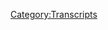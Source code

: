 {{DEFAULTSORT:
    #_TRANSCRIPT_0789:January 26, 2004
}}{{Transcript
    | title         = [[789: January 26, 2004]]
    | caption       = [https://knowledgefight.libsyn.com/789-january-26-2004 Listen to this episode on Libsyn]
    | episodeNumber = [[789: January 26, 2004|789]]
    | length        = 01:31:42
}}

{{MessageBox
    | header     = Warning: Bot Generated Content
    | text       = This transcript was automatically generated by transcription software and likely contains many mistakes and misattributions. Please check the audio for definitive quotes, attribution, and context.
    | image      = N3yvass4myg91.webp
    | imagewidth = 50px
    | id         = warning
}}

{{TranscriptBlock
    | name      = Unknown Speaker
    | timestamp = 00:00:04.000
    | text      = Red Alert. Red Alert running
}}

{{TranscriptBlock
    | name      = Theme Song
    | timestamp = 00:00:12.000
    | text      = knowledge Damn, Jordan I'm sweating knowledge party.com It's time to pray. I have great respect for knowledge like knowledge. I'm sick of them posing as if they're the good guys shank me or the bad guy knowledge. Dan and Jordan knowledge fight need money Andy and Sandy are stopping Andy and Ken handy in Kansas. Bray and the Kansas surely are huge fan. I love your work knowledge by knocking knowledge fight.com I love you,
}}

{{TranscriptBlock
    | name      = Dan
    | timestamp = 00:00:59.000
    | text      = everybody. Welcome back and I will try them damn. I'm Jordan. We're good with dudes like to sit around worship at the altar of saline never forget to turn on the headphone amp. Alex Jones.
}}

{{TranscriptBlock
    | name      = Jordan
    | timestamp = 00:01:10.000
    | text      = Yes, indeed we are. Dan,
}}

{{TranscriptBlock
    | name      = Dan
    | timestamp = 00:01:12.000
    | text      = you may have heard laughing over the theme song and that was because I had forgotten to turn on the headphone amp to Jordan was mocking forgotten.
}}

{{TranscriptBlock
    | name      = Jordan
    | timestamp = 00:01:21.000
    | text      = I was shocked. I realized what was going on. And then all of a sudden it was Bo and I was like,
}}

{{TranscriptBlock
    | name      = Dan
    | timestamp = 00:01:27.000
    | text      = ah, yeah, it was a little shocked. shocked at my rustiness, shocked,
}}

{{TranscriptBlock
    | name      = Jordan
    | timestamp = 00:01:31.000
    | text      = shocked. Damp Jordan, Dan
}}

{{TranscriptBlock
    | name      = Dan
    | timestamp = 00:01:33.000
    | text      = Jordan.
}}

{{TranscriptBlock
    | name      = Jordan
    | timestamp = 00:01:34.000
    | text      = What's my spot buddy?
}}

{{TranscriptBlock
    | name      = Dan
    | timestamp = 00:01:35.000
    | text      = My brains bought today is actually the cause of that rustiness. I'd like to thank you for filling into the fun interview with Mike Rothschild and light. I mentioned, I think on Monday's episode that I had a speaking engagement which led to a little bit of, you know, tension, a little bit of push and pull with the schedule. Yeah, I was talking to my dad about this. Yeah. And I'm overwhelmed kind of Yeah, but it's not for any good reason. It's just because I have two things that I needed to, you know, basically, live shows at the beginning of the month. And obviously that was a lot of like prep and write and all that stuff. And then my bright spot for today was a was invited to go to Florida Southern College, in Lakeland and lovely, lovely Lakeland. And give a little talk there for the students. So cool. And it was just a blast. So I'd like to thank all the folks who were instrumental in bringing me down, I guess it was just one guy. But he was cool as hell is cool. He was great. The class was great. The talk was a lot of fun took me back in many ways to my college experience. Yeah, yeah. Being because look, the number of the students were engaged and they were had questions and it was great, but them were looking at me with dead eyes. Yeah. And I remember that I was like, You guys are my people. I remember that. When it was someone was given a talk and and maybe you get extra credit to go in. Do you just go years waiting to maybe go get high later? Or really high
}}

{{TranscriptBlock
    | name      = Jordan
    | timestamp = 00:03:11.000
    | text      = now?
}}

{{TranscriptBlock
    | name      = Dan
    | timestamp = 00:03:12.000
    | text      = Could be but yeah, it was it was a delight. I am not super well versed in these things. There's only been a few instances of me giving these talks can't
}}

{{TranscriptBlock
    | name      = Jordan
    | timestamp = 00:03:24.000
    | text      = be great instantly. Whenever anything, you're not Ken Griffey Jr,
}}

{{TranscriptBlock
    | name      = Dan
    | timestamp = 00:03:28.000
    | text      = there's an adjustment. And we talked about it a little bit. I think even on the show that when you come from stand up, there's a muscle memory and like an expectation that your body has, that people will laugh at the things you say when you're in front of a crowd. Yep. And you don't get that from a college class. Often it's a class Yeah. you automatically have to like repeat your body to not think you're failing and like you're drowning up there. Yeah. This time was not such a big issue with that, because i i opened by making fun of my own speech. Sure. I'm saying that I didn't want to give it so you opened with a joke. But it was there was a little bit of sincerity? Sure. Sure. Sure. Sure. I was basically told folks, you know, you can interrupt me at any time. If you have any questions immediately, a hand went up.
}}

{{TranscriptBlock
    | name      = Jordan
    | timestamp = 00:04:15.000
    | text      = Can I actually interrupt you in any talk? Yes.
}}

{{TranscriptBlock
    | name      = Dan
    | timestamp = 00:04:18.000
    | text      = And so most of the talk actually ended up just being a question and answer kind of thing back and forth with students, which I think is probably a lot more useful.
}}

{{TranscriptBlock
    | name      = Jordan
    | timestamp = 00:04:28.000
    | text      = Well, any kind of interactivity is more like a comedy show than than otherwise, you know, like, I understand that the idea, of course, is I talk and you guys don't talk, you know, that's, that's the way it works. But at the same time, there is an interplay that is required for the performance to
}}

{{TranscriptBlock
    | name      = Dan
    | timestamp = 00:04:47.000
    | text      = work. Sure, there has to be a receptive party, as it were. And that's a huge problem that I have with the idea of even giving these speeches is like, I don't know What is going to be useful to these people? Sure, I know a ton about Alex Jones and I could tell them all kinds of things about Alex Jones. But to what level? Is that useful to a freshman or a sophomore in college? Sure. I'm not sure. But if they have questions around various topics, sure. Maybe there's something that I can draw from my experience that would be helpful to them. And so I found that to be a lot more fulfilling and I think useful for them. Yeah,
}}

{{TranscriptBlock
    | name      = Jordan
    | timestamp = 00:05:29.000
    | text      = no, I when I was in when I was in college, I took a class about Emily Dickinson taught by one of the pre eminent scholars of Emily Dickinson,
}}

{{TranscriptBlock
    | name      = Dan
    | timestamp = 00:05:39.000
    | text      = was it by Emily?
}}

{{TranscriptBlock
    | name      = Jordan
    | timestamp = 00:05:43.000
    | text      = Well, they didn't leave the house much. But, but it was like, there was too you can't express to a group of, of people of students who are halfway apathetic at best, you know, like the vast breadth of knowledge you have about a single subject, like what are you supposed to
}}

{{TranscriptBlock
    | name      = Dan
    | timestamp = 00:06:04.000
    | text      = do? Yeah, there were two big moments that really stuck out like that. One was like we're aways into the talk. Somebody had just asked us a question. And I, I brought I explained Alex's changing story about the his view of the Ukraine. Invasion. Sure. And then the next question, somebody raised their hand and they're like, I don't really know who Alex is. All right. Start from one. That was fun. The second moment that stuck out was there was a guy who I couldn't tell if he was he wanted to fight or not sure. Sure. There was a little bit of like, maybe I'm gonna fight conflict is there it was, but it was just in the eyes. Sure. Sure. Sure. Nothing else threatening. Okay. So you have two questions. And the second one was about Bohemian Grove. And as soon as he said that, I was like, I gotta tell everybody. Story of Bohemian Grove, because these people have no idea.
}}

{{TranscriptBlock
    | name      = Jordan
    | timestamp = 00:07:01.000
    | text      = All right, let's start with Moloch. I guess that's why we're we're gonna begin.
}}

{{TranscriptBlock
    | name      = Dan
    | timestamp = 00:07:04.000
    | text      = Yeah. But that was fun. That was fun. It gave me a chance to like really distill down like, what is the story, right? I don't know. Like an old powerful people do weird stuff. But as I'm telling this story, I am like, oh, Nixon said something about kids saying Don't Don't
}}

{{TranscriptBlock
    | name      = Jordan
    | timestamp = 00:07:22.000
    | text      = Don't do that. No, no, cut it off. Cut it off. Cut it off, right there. Yeah, it's a Nixon quote, then don't do it.
}}

{{TranscriptBlock
    | name      = Dan
    | timestamp = 00:07:29.000
    | text      = Was it Reagan? I can't remember it. I think it was Nixon. But it was Nixon. Yeah. Yeah. So good times, I wanted to also say, I don't really necessarily want to go through like formal channels for anything. But if anybody out there is listening who, you know, has a class or something they want me to speak at. Yeah, I'm more than willing to do it. Yeah. Yeah. I don't think that people are afraid to approach me or anything like that. But if anybody has any reluctance about like, Dan probably wouldn't do this. Yeah, I think highly of the academic setting. And it's valuable. And so I'm always thrilled and honored to know excited to take part in that stuff.
}}

{{TranscriptBlock
    | name      = Jordan
    | timestamp = 00:08:11.000
    | text      = I think I think it was a I don't know when it happened. But there was a sweet spot. And here's what happened to us. Right? There was a point. Nobody wanted us. Yeah, nobody wanted us. Right. And then maybe right from rightfully so. Agreed. Yeah. And then there is a point where people sometimes wanted us, and then we skipped over the part where people want us and went straight to the people being like, Oh, well, we can't get them. Like I don't know what happened. I don't think we have given off the idea of you can't get us ever. No, we don't have an agent. We don't have a man. We barely have a website.
}}

{{TranscriptBlock
    | name      = Dan
    | timestamp = 00:08:47.000
    | text      = Yeah, that's true. Baby. That's the problem. It's definitely the problem. I think it's because we ended up being on like CNN and stuff. And we were like, involved with the lawsuits and stuff. So maybe, maybe people think like, oh, that's rare. Stelter canceled?
}}

{{TranscriptBlock
    | name      = Jordan
    | timestamp = 00:09:06.000
    | text      = I mean, yeah, I don't know. I don't know how to tell you. It started out as a joke you know 2017 Dan, eventually you will be the world's foremost expert on Alex Jones as a joke and then here we are, you know like there's no there's no
}}

{{TranscriptBlock
    | name      = Dan
    | timestamp = 00:09:23.000
    | text      = started from a joke now here we are. Yeah, there's the song.
}}

{{TranscriptBlock
    | name      = Jordan
    | timestamp = 00:09:26.000
    | text      = Oh, something like that. So
}}

{{TranscriptBlock
    | name      = Dan
    | timestamp = 00:09:29.000
    | text      = anyway, yeah, I'll go do stuff I'll speak to digitally to classes if people want but other than that to just the bright spot of like, it's nice Florida. Weather. Sure. I mean, the 70s real nice down there in Lakeland and then Lakeland was a lovely little town. Not little little, but you know, compared to maybe Miami, Bonito know what's at BM finito. Nobody said bienvenido but you got to see a little lizard skin Amber's around, I wanted to chase it, but it didn't have time Chase lizards. There was a bunch of swans that apparently the Queen sent over and I couldn't get to the bottom of that relationship. That's not okay. Yeah. And she's dead. So who sent him?
}}

{{TranscriptBlock
    | name      = Jordan
    | timestamp = 00:10:11.000
    | text      = I don't know. What did she leave in her? Will like send Lakeland swans in perpetuity, I guess. Is that a thing you can do? I assume if you're the queen you you can say perpetuity.
}}

{{TranscriptBlock
    | name      = Dan
    | timestamp = 00:10:22.000
    | text      = And what did Lake Land do to deserve these? See, they just had a spot that needed swamp solid for the ground. Very weird. I'm not sure what's going on.
}}

{{TranscriptBlock
    | name      = Jordan
    | timestamp = 00:10:32.000
    | text      = Oh, it must have been they were royalists during the American independence.
}}

{{TranscriptBlock
    | name      = Dan
    | timestamp = 00:10:37.000
    | text      = You know, it didn't exist. Yeah. See?
}}

{{TranscriptBlock
    | name      = Jordan
    | timestamp = 00:10:39.000
    | text      = That's where they all went.
}}

{{TranscriptBlock
    | name      = Dan
    | timestamp = 00:10:41.000
    | text      = Yeah, I don't know. Maybe this will be the subject of our next mini series. What's your brightspot?
}}

{{TranscriptBlock
    | name      = Jordan
    | timestamp = 00:10:50.000
    | text      = My brightspot Dan. I'm gonna tell you this. This is something I never thought ever in my life would happen. Not even compared to like becoming an expert on Alex Jones is as you have done Sure. I'm talking about I made it to my first wedding anniversary. Damn. Yes. Congratulations, my first wedding anniversary just a few days ago. It was incredible. It was great. It was a good anniversary. We went out. We went out to the girl and the goat which is one of the best restaurants in Chicago. Michelin Beard award. You go the whole thing? No, the goat. Oh, the goat
}}

{{TranscriptBlock
    | name      = Dan
    | timestamp = 00:11:30.000
    | text      = everyone listening. Jordan's eyes just got real wide.
}}

{{TranscriptBlock
    | name      = Jordan
    | timestamp = 00:11:32.000
    | text      = You don't even know I had something called goat belly. And I was like, I don't know if i What's fun about that.
}}

{{TranscriptBlock
    | name      = Dan
    | timestamp = 00:11:38.000
    | text      = It's a little like, who's Boosh? But it's a tin can?
}}

{{TranscriptBlock
    | name      = Jordan
    | timestamp = 00:11:41.000
    | text      = It's kinda No it's like perfectly cooked pork belly. Right? Right. But because it's it was it because it says goat belly. My wife wasn't like, Oh, it's just like a perfectly cooked pork belly. She was like, did they cut off the whole belly and grill it? What are we going to be eating?
}}

{{TranscriptBlock
    | name      = Dan
    | timestamp = 00:11:58.000
    | text      = The sack full? Exactly. Yeah, classic joke of goats eaten?
}}

{{TranscriptBlock
    | name      = Jordan
    | timestamp = 00:12:04.000
    | text      = Nope. incredibly delicious. It was fantastic. And then we both went to bed at like nine because it was on a weeknight love it. And that's that's an anniversary to me. That's perfect. I loved it.
}}

{{TranscriptBlock
    | name      = Dan
    | timestamp = 00:12:15.000
    | text      = This is one of the advantages of not getting married at like 20 to three or something. You have real low like chill expectations, not low expectation, but chill expectation. Well,
}}

{{TranscriptBlock
    | name      = Jordan
    | timestamp = 00:12:25.000
    | text      = here's the cool thing, right? Since we got married in a courthouse, you know, I never I'm never gonna be like, Oh, this was a great day, but that my best day was my wedding day. No, absolutely not. Every day is better than my wedding day with my wife because you're not because we're not at a fucking courthouse. Yeah. Until you spend your anniversary facing charge. Wow, I should I should be. That'll be Yeah, we'll be that'll be our 10th wedding anniversary. Doing 10 years in prison.
}}

{{TranscriptBlock
    | name      = Dan
    | timestamp = 00:12:54.000
    | text      = Did you have a slice of wedding cake in the freezer to do that thing?
}}

{{TranscriptBlock
    | name      = Jordan
    | timestamp = 00:12:59.000
    | text      = Oh, we didn't even have a wedding cake. Wedding go, oh, when we when we got out of the courthouse. We went to dinner or we went to lunch with my wife's mom's. And we were not dressed particularly well. You know, I was wearing my quote, nice jeans. That's what we got married and that kind of stuff. And it was the four of us eating together. And all of a sudden from across the room. Some group of women were all hanging out talking. And one of them just stood up and was like, did you get married today?
}}

{{TranscriptBlock
    | name      = Dan
    | timestamp = 00:13:34.000
    | text      = I noticed your jeans are nice. I know.
}}

{{TranscriptBlock
    | name      = Jordan
    | timestamp = 00:13:36.000
    | text      = It was like if somebody could set their expectations low enough that they look at me wearing that and they're like, well, obviously that's the wedding day. Yeah, I think we all know what's going on. Okay, no cake.
}}

{{TranscriptBlock
    | name      = Dan
    | timestamp = 00:13:50.000
    | text      = So Jordan today also no cake don't know. But I decided here's the deal. I you know had this this whirlwind Florida and back trip chair. And then I got back and I felt a little bit under the wetter weather thought it was COVID It's not it was yeah, I could see the proof
}}

{{TranscriptBlock
    | name      = Jordan
    | timestamp = 00:14:09.000
    | text      = on our on your desk.
}}

{{TranscriptBlock
    | name      = Dan
    | timestamp = 00:14:12.000
    | text      = Yeah, one of the tests Yeah. So I was kind of a little bit out of it for a bit and I decided Alright, here's what I'm gonna do. We're gonna cover Alex going back on Steven Crowder show Shark because they talked a lot of nonsense there's a video of him with a bloody nose there we go hey, what fun what fights not fun I shot I shot eight that show
}}

{{TranscriptBlock
    | name      = Jordan
    | timestamp = 00:14:35.000
    | text      = is it because there's no talent
}}

{{TranscriptBlock
    | name      = Dan
    | timestamp = 00:14:36.000
    | text      = involved in it? No money, but they're trying to be funny, which is the worst? It's it's really frustrating because you have to try and parse out like, what are they saying for comedic effect? What are they saying as if they actually mean it? Who cares? Also is another thing you got to parse out? Sure. And then there's another thing that just bothered me to no end and that was like Steven Crowder kept saying that, like we have our sources up so you know that all the information that we've got is fully correct. That's like, well, you have some you have some sources here, but you're not sourcing Alex's claims, that's for sure. No. So that really infuriated me. I went through preparing an episode about it. And then I threw my hands up and said, Fuck this. I don't even want to talk. Yeah, no point. So we're back in 2004. Gut. Yeah. Good. So we're talking about January 26 2004, which is the Monday so we have a little bit jump in days. Yeah. Still, no conversation about the scream.
}}

{{TranscriptBlock
    | name      = Jordan
    | timestamp = 00:15:32.000
    | text      = I here's something that I want to talk about.
}}

{{TranscriptBlock
    | name      = Dan
    | timestamp = 00:15:34.000
    | text      = He does call Howard Dean a socialist, though. Oh, well, that's fair. So we've then we've begun right here. See hates him. Yeah, well, of course, but no conversation about the screen.
}}

{{TranscriptBlock
    | name      = Jordan
    | timestamp = 00:15:42.000
    | text      = Question I have. Right. And here's something that may also be a theory that I'm working on interest, right. I think Alex will be disappointed that we are not falling for his I Have a bloody nose bait. Yeah, I think so.
}}

{{TranscriptBlock
    | name      = Dan
    | timestamp = 00:16:01.000
    | text      = He might not ever know. But in spirit, I think he would be bummed I think so
}}

{{TranscriptBlock
    | name      = Jordan
    | timestamp = 00:16:05.000
    | text      = I think this is a classic move for us as people are being like, Oh, he's doing something huge. And we're being like, should we cover it? I don't know. And then we just go back into 2004.
}}

{{TranscriptBlock
    | name      = Dan
    | timestamp = 00:16:15.000
    | text      = It's how we live. It's not interesting enough. But then also a lot of the stuff that I was watching on that Crowder interview before I decided I'd had enough was there talking about Lindsey Graham a lot because Lindsey Graham had said some things about Ukraine. Sure. And apparently, Steven Crowder has a segment called insane in the Ukraine. That's fun. That's good work.
}}

{{TranscriptBlock
    | name      = Jordan
    | timestamp = 00:16:43.000
    | text      = No, it's not
}}

{{TranscriptBlock
    | name      = Dan
    | timestamp = 00:16:43.000
    | text      = an outro it is not Alex wouldn't stop talking about how he's dating Lindsey Graham. Oh my gosh, like, I just I have no patience. I don't do it.
}}

{{TranscriptBlock
    | name      = Jordan
    | timestamp = 00:16:51.000
    | text      = I don't understand how to do it. I don't understand. I can't do people trying to be funny, who are absolutely not funny, who are confident that they are funny. It's infuriating. Also a lot
}}

{{TranscriptBlock
    | name      = Dan
    | timestamp = 00:17:01.000
    | text      = of talk about how big is that? He's on rumble. Oh, he's taken over rumble. I can't how he's number one in the world. Oh, my God. I mean, I don't know what rumbles paying.
}}

{{TranscriptBlock
    | name      = Jordan
    | timestamp = 00:17:11.000
    | text      = I'm so grateful. You are not covering that. I want to know if the bath part is back in power. I think
}}

{{TranscriptBlock
    | name      = Dan
    | timestamp = 00:17:17.000
    | text      = they are it doesn't come up. But they are. This couple of minutes talking about it is even too much. So let's, let's get to this. But first, Jordan, let's say hello to somebody who wants that's a great idea. So first, Grandmaster Squatch and the sneaky ham thieving snakes. Thank you so much for now policy won't.
}}

{{TranscriptBlock
    | name      = Alex Jones
    | timestamp = 00:17:35.000
    | text      = I'm a policy wonk,
}}

{{TranscriptBlock
    | name      = Jordan
    | timestamp = 00:17:36.000
    | text      = thank you very much.
}}

{{TranscriptBlock
    | name      = Dan
    | timestamp = 00:17:37.000
    | text      = Thank you Next, my dad is freakishly large. Thank you so much. You are now a policy wonk.
}}

{{TranscriptBlock
    | name      = Alex Jones
    | timestamp = 00:17:41.000
    | text      = I'm a policy wonk,
}}

{{TranscriptBlock
    | name      = Jordan
    | timestamp = 00:17:42.000
    | text      = thank you very much.
}}

{{TranscriptBlock
    | name      = Dan
    | timestamp = 00:17:43.000
    | text      = Next steals any juice from Brett who always needs money. Thank you so much. You're now a policy wonk.
}}

{{TranscriptBlock
    | name      = Alex Jones
    | timestamp = 00:17:48.000
    | text      = I'm a policy wonk, thank you very much.
}}

{{TranscriptBlock
    | name      = Dan
    | timestamp = 00:17:50.000
    | text      = Next, Hannah, the trans dragon Ma, thank you so much. You are now a policy wonk.
}}

{{TranscriptBlock
    | name      = Alex Jones
    | timestamp = 00:17:54.000
    | text      = I'm a policy wonk, thank
}}

{{TranscriptBlock
    | name      = Jordan
    | timestamp = 00:17:55.000
    | text      = you very much.
}}

{{TranscriptBlock
    | name      = Dan
    | timestamp = 00:17:56.000
    | text      = And rattlesnake Dave's oldest dropper for this. Thank you so much. You are now policy wonk.
}}

{{TranscriptBlock
    | name      = Alex Jones
    | timestamp = 00:18:00.000
    | text      = I'm a policy wonk,
}}

{{TranscriptBlock
    | name      = Unknown Speaker
    | timestamp = 00:18:01.000
    | text      = thank you very much, and
}}

{{TranscriptBlock
    | name      = Dan
    | timestamp = 00:18:02.000
    | text      = we gotta take the credit, Jordan. So thank you so much to the globalists honeycomb hideout. Thank you so much. You're an hour technocrat.
}}

{{TranscriptBlock
    | name      = Alex Jones
    | timestamp = 00:18:09.000
    | text      = I'm a policy wonk
}}

{{TranscriptBlock
    | name      = Unknown Speaker
    | timestamp = 00:18:11.000
    | text      = donkey man and telling you brilliant
}}

{{TranscriptBlock
    | name      = James David Manning
    | timestamp = 00:18:13.000
    | text      = someone, someone sought him out and sent me a bucket of poop daddy sharp. Jar Jar
}}

{{TranscriptBlock
    | name      = Alex Jones
    | timestamp = 00:18:19.000
    | text      = bank has a Caribbean black action. He's a loser, little little teddy baby. I don't want to hate black people. I renounce Jesus Christ.
}}

{{TranscriptBlock
    | name      = Dan
    | timestamp = 00:18:29.000
    | text      = So to give some context of where we are in January, the Democratic primaries are in full swing. Sure. Saddam has been captured naturally. And Alex is mad about abortion. Kinda. Yeah, that man's obsessed with building seven. He's talking a lot about building seven. Okay, because he has discovered a year old clip of Larry Silverstein, a guy who was leasing out the or had the rights to lease the building for like, he ended up taking quite a hit on 911 and then sued for insurance claims on it. But anyway, he was on a PBS documentary and Alex found it a year later. And that's the biggest thing in the world. Gotcha. So he's obsessed with building seven. Sure some of this will come into play. But we start here with Alex finding a new weapons inspector who has some things to say okay. And you we know from going back over this time, Alex made a really big deal out of the death of David Kelly. Yes, the weapons inspector who took his who died from suicide, and Alex made a gigantic disgraceful conspiracy out of that he was killed to silence him but concerns about weapons of mass destruction slaps, just a bunch of nonsense and we went over but it turns out there's another weapons inspector also named David. That valid says a isn't concerned,
}}

{{TranscriptBlock
    | name      = James David Manning
    | timestamp = 00:20:02.000
    | text      = Saddam's weapons of mass destruction never existed says chief American arms inspector. Now, folks, this stinks to high heaven. David Kaye was all over television before the war during the war after the war, saying Saddam does have weapons of mass destruction. We've got takim he was the big Hawk, you know, the chief American inspector. And well, then he announced saying that, that he was lied to and it wasn't true. Now, Dr. David Kelly, he was also the former head of the bio weapons lab bio board. He was also the chief British Inspector, he said he was lied to, and that it was a fraud. And then he was saying, According to the Times of London, other publications with five guys and black uniforms standing around him, as the police arrived, they disappeared and there was his body with the risk slit and the undigested pills in his belly, and no blood at the scene. So, man, I wonder if David Kaye has taken out a large insurance policy, life insurance policy might be a good for his family, he does that.
}}

{{TranscriptBlock
    | name      = Dan
    | timestamp = 00:21:07.000
    | text      = So first important thing to point out here is that Alex has fabricated a completely new story about David Kelly's death, which has no connection to reality and also seems fairly disconnected from his own past conspiracy narrative. Yeah, just off the top of my mind, he's added the detail but five men in black uniform standing around Kelly who scattered when the police arrived,
}}

{{TranscriptBlock
    | name      = Jordan
    | timestamp = 00:21:25.000
    | text      = who the fuck gave you that information? That's, I mean, that's the most suspicious information that you could have. Yeah, if it weren't true,
}}

{{TranscriptBlock
    | name      = Dan
    | timestamp = 00:21:33.000
    | text      = yeah. Is it an investigation where there's like, oh, yeah, five people dressed? What was night camouflage by
}}

{{TranscriptBlock
    | name      = Jordan
    | timestamp = 00:21:40.000
    | text      = literal ninjas appeared and then disappeared
}}

{{TranscriptBlock
    | name      = Dan
    | timestamp = 00:21:45.000
    | text      = as soon as the police shut up? Yes. Certainly, certainly would be worth noting
}}

{{TranscriptBlock
    | name      = Jordan
    | timestamp = 00:21:50.000
    | text      = did that did the Teenage Mutant Ninja Turtles fight them off?
}}

{{TranscriptBlock
    | name      = Dan
    | timestamp = 00:21:53.000
    | text      = It was absent in his early fall. Fair enough, Alex is adding stuff like this to the story to make the idea of doubting that it was a murder seems silly to the audience because he'd rather mock the idea of believing something then have to argue against it. And that's because if he had to operate just on the fact his gaze would fall apart almost immediately. As for David Kay, this is an interesting situation. But Alex is also full of shit, Jeff, around this time, in January 2004, David Kay, a weapons inspector and member of the Iraq survey group was coming out publicly and saying he did not believe that Saddam had weapons of mass destruction, and that they did not believe they would be found correctly, he would go on to testify before the Senate Armed Services Committee on January 28. And say, quote, I believe that it is time to begin with the fundamental analysis of how we got here, what led us here and what we need to do in order to ensure that we are equipped with the best possible intelligence, as we face these issues in the future. Let me begin by saying we were almost all wrong. And I certainly include myself here. Can you believe there was a fundamental intelligence failure, but not a direct effort to lie? Or exert specific political pressure? Sure, you can disagree with that or not. But what I'm talking about here is Kay's state of mind because that's what Alex is making claims about. Right? You know, so whether or not you believe that there was a lie, that's a different conversation. And you may have a different point than what David Kay is coming at this from i What's
}}

{{TranscriptBlock
    | name      = Jordan
    | timestamp = 00:23:17.000
    | text      = fun is I don't need to talk in the lead up to the floor, everybody knows.
}}

{{TranscriptBlock
    | name      = Dan
    | timestamp = 00:23:24.000
    | text      = And I think it would be difficult to blend, like what conversation you or even I would want to bring into it with discussing where Alex is coming at it from because it's completely sort of separate.
}}

{{TranscriptBlock
    | name      = Jordan
    | timestamp = 00:23:35.000
    | text      = Now. What I think is great is discussing the Iraq war in less than 20 minutes and trying to really explain all of it to people, you know, it wasn't that complicated.
}}

{{TranscriptBlock
    | name      = Dan
    | timestamp = 00:23:44.000
    | text      = Here's how you do it best by God. Now
}}

{{TranscriptBlock
    | name      = Jordan
    | timestamp = 00:23:46.000
    | text      = we're there. Yep, yep. eglee jump cut.
}}

{{TranscriptBlock
    | name      = Dan
    | timestamp = 00:23:49.000
    | text      = So in the lead up to the war, Kay was a voice that said he didn't doubt Saddam would have aspirations for weapons of mass destruction. And he thought he probably did. But he was far from the biggest supporter in the media. He did have like some of the things that he had some assessments that he had made were used by people like Colin Powell, and what have you, you can trace kind of a indirect direct line. But in terms of being like the biggest cheerleader in the media, I'm not sure if that's a fair assessment. Yeah. One of the biggest exposures he had was likely after another former weapons inspector Scott Ritter returned from a trip to Iraq and declared that there, quote, is no hard evidence whatsoever that Iraq had weapons of mass destruction. And that quote, I'm not saying Iraq doesn't pose a threat. I'm saying that it does. It is not been demonstrated to pose a threat worthy of war. So Scott Ritter came back from Iraq. And he was roundly criticized for these comments that he made. But but but but war is God ba K was one of the experts that media outlets would get comments from about Ritter whenever they were doing these stories, and generally they were mildly critical expressing that he didn't know where Reiter was getting his information from. Yeah, I don't I don't know what this assessment is based on. I
}}

{{TranscriptBlock
    | name      = Jordan
    | timestamp = 00:25:01.000
    | text      = can't share where they're getting the information from anyway. So like, yeah,
}}

{{TranscriptBlock
    | name      = Dan
    | timestamp = 00:25:05.000
    | text      = anyway, David Kay was not the person who was most instrumental in the weapons of mass destruction fraud, and he wasn't accusing anyone of lying at this point in 2004. Alex just needs those two perceptions to be accepted by his audience. We can paint a narrative out of them that's easier than just doing the work that he's supposed to be work as. Work as hard as finding himself as having done that though, right?
}}

{{TranscriptBlock
    | name      = Jordan
    | timestamp = 00:25:27.000
    | text      = It is, it is nice to go back in time and really hear him make up a bunch of bullshit, you know, and then have people be like, ah, hashtag Alex Jones was right. Yeah. There were five ninjas outside David Kelly. Yeah, right.
}}

{{TranscriptBlock
    | name      = Dan
    | timestamp = 00:25:42.000
    | text      = What knows there were four ninjas. Everyone knows it's in the white paper.
}}

{{TranscriptBlock
    | name      = Jordan
    | timestamp = 00:25:47.000
    | text      = They'll slip claim can't afford five. Right? Yeah,
}}

{{TranscriptBlock
    | name      = Dan
    | timestamp = 00:25:49.000
    | text      = they weren't gonna buddy system you have? Absolutely. It's just it's in the it's in their guidebook. Yeah, which Soros Fund. I found on 4chan Like Alex does. Yeah. Antifa. Anyway, I told you, Alex is obsessed with building seven. And so this rears its head here. Okay.
}}

{{TranscriptBlock
    | name      = James David Manning
    | timestamp = 00:26:08.000
    | text      = This is admitted in plain public view. That building southern wasn't hit by an aircraft that it caught fire and later that afternoon and collapsed at 435 Eastern time. And the owner of it Silverstein gets on PBS and says we made the decision to blow it up.
}}

{{TranscriptBlock
    | name      = Caller 1 (789)
    | timestamp = 00:26:25.000
    | text      = Well, I would I agree I the mass media that put out the propaganda has been swallowed by the American people since most of the American people who don't want to investigate at all. They don't want to be disturbed out of their comfort zone don't want to do the investigative work or or learn about the facts because it disturbs their comfort level, if they have to think but a thought process behind it and understand what's going on. And then they don't know how to handle they wouldn't know how to handle it the beginning and ending. So
}}

{{TranscriptBlock
    | name      = James David Manning
    | timestamp = 00:26:56.000
    | text      = the only news reporter out there can go to prison planet.com or info wars.com. Look at all the evidence. There's no debating it. They blew up building seven how they get the explosives and they made the decision while it was on fire. Why Why hasn't it been a bigger news item that they did demolish it. This is hidden in plain view.
}}

{{TranscriptBlock
    | name      = Dan
    | timestamp = 00:27:15.000
    | text      = I don't think any reporter researcher has any business going to prison planet unless they're researching prison planet itself. Yeah. And the reason to go there for information. And even then you're taking anything you read with I mean, why
}}

{{TranscriptBlock
    | name      = Jordan
    | timestamp = 00:27:27.000
    | text      = would you? Almost the least reliable source about prison planet is prison planet?
}}

{{TranscriptBlock
    | name      = Dan
    | timestamp = 00:27:32.000
    | text      = Yeah, you don't take everything with a goat belly sized grain of salt. So like I said, I mentioned on that on a previous episode that Alex is getting deep into the building seven stuff in 2004 here, and this is really the only thing that's behind it. It's all just about this. Yeah. Larry Silverstein was interviewed in a PBS documentary called America rebuilds a year at Ground Zero. Unsurprisingly, given the name it came out in September 2002. But the clip of Silverstein was making the rounds at this point in January 2014. So Alex is acting like he's breaking a story here. It's like I've uncovered this clip. That was on PBS a year and a half ago. You dig
}}

{{TranscriptBlock
    | name      = Jordan
    | timestamp = 00:28:11.000
    | text      = in conservative terms, though, it should take around a year and a half to get to a PBS documentary. It's like they're not watching PBS. True. You know,
}}

{{TranscriptBlock
    | name      = Dan
    | timestamp = 00:28:20.000
    | text      = nobody's telling them about right thinking people aren't going to prison plan. Exactly. Alex isn't watching prison planet is going to PBS? No. Also Silverstein didn't say that he decided to blow up the building. He said, quote, I remember getting a call from the fire department commander telling me that they were not sure they were going to be able to contain the fire and I said, you know, we've had such a terrible loss of life, maybe the smartest thing to do is pull it and they made the decision to pull and then we watched the building collapse. His spokesperson has been very clear and statements that when Silverstein said pull, he was talking about pulling the firefighters out of the building and leaving it to burn, he was deeply concerned for the safety of the firefighters in there and given the two other skyscrapers had collapsed that day. And there was a whole lot of related chaos going on. His concerns were very understandable. Yeah, it's makes total sense. So Alex is taking this quote from PBS, which he didn't know about for like a year then misrepresented it into being Silverstein saying that they decided to take the building down. Now that this framework is established. Alex is further embellishing this to claim that Silverstein said that they were going to blow the building up. Once that idea is firmly established in the audience's mind Alex poses the question, when did they have time to plant the explosives after the attack? This line of questioning is entirely built on eliciting an answer in the listeners mind that it would be impossible to plant the explosives after the attack, so they must have planted them previously. If they planted them previously than they must have had foreknowledge. If they had foreknowledge then the whole attack was probably an inside job. You can see how this path is built by Alex for his audience to go down where he lays out a book Shit narrative based on lies and misrepresentations of primary sources. He's not capable of it at this point in the present day, but in 2004, it seems like he has the finesse to lay some of this stuff out. suggestively Yeah. Anyone can tell you that a conclusion that you reach on your own is more meaningful to you than one that someone just gives you just the foundation of a lot of teaching. Sure. So I really think that Alex is trying to get the listeners to reach the conclusion he's decided for them. But they want them to get there on their own. Who released make it feel like they've worked shift? Back? Haha, this is my conclusion not Alex's right? I don't see this kind of thing from him at all in the present day episodes. And I think it's because he's lazy. And he's spoiled by having a completely captured audience. But it's interesting to see here. Yeah, that's that that is almost, I don't know, almost Socratic.
}}

{{TranscriptBlock
    | name      = Jordan
    | timestamp = 00:30:54.000
    | text      = Yeah, in a certain sense. I mean, it is a large number of questions to avoid the one question that the answer we do know, too, which is that there weren't any explosives. You know, like, put them in? See, that's what I'm saying?
}}

{{TranscriptBlock
    | name      = Dan
    | timestamp = 00:31:07.000
    | text      = If there weren't any, when did they take them out? Right.
}}

{{TranscriptBlock
    | name      = Jordan
    | timestamp = 00:31:08.000
    | text      = It's like, When did you stop beating your wife? It's that question of like, but no, there was no, there was none of that. I don't understand.
}}

{{TranscriptBlock
    | name      = Dan
    | timestamp = 00:31:16.000
    | text      = Yeah, that sort of trap ish question is all a ton of conspiracy stuff is built on and when you take the time to recognize some of that, it kind of makes a lot of it seem pretty silly.
}}

{{TranscriptBlock
    | name      = Jordan
    | timestamp = 00:31:27.000
    | text      = Yeah. I mean, it is it is a game of putting a bunch of questions like like a moat around the one question you know the answer to and just pretending that like as long as you can't cross the moat, whatever, you're good luck. Everything I say is true.
}}

{{TranscriptBlock
    | name      = Dan
    | timestamp = 00:31:43.000
    | text      = So you might have noticed the smug other voice. I'm talking about all these people who don't believe they don't need their to they don't even want to do any analysis or research shows. They don't want to go to prison planet and see these out of context videos, and whatever you I got a job Drew, this guy might do. Maybe his job is calling into Alex's show because the caller Oh, but another point here, but Silverstein that a color makes I think it's the same color and this is wild. Okay.
}}

{{TranscriptBlock
    | name      = James David Manning
    | timestamp = 00:32:15.000
    | text      = Let's go ahead and talk to Michael in Washington.
}}

{{TranscriptBlock
    | name      = Dan
    | timestamp = 00:32:18.000
    | text      = I apologize. It's a different color.
}}

{{TranscriptBlock
    | name      = James David Manning
    | timestamp = 00:32:20.000
    | text      = Michael, you're on the air. Go ahead.
}}

{{TranscriptBlock
    | name      = Unknown Speaker
    | timestamp = 00:32:21.000
    | text      = Hello, Alex. How
}}

{{TranscriptBlock
    | name      = Caller 2 (789)
    | timestamp = 00:32:23.000
    | text      = you doing fine, sir. Hey, I picked out some more Silverstein stuff you know about his lawsuits.
}}

{{TranscriptBlock
    | name      = James David Manning
    | timestamp = 00:32:29.000
    | text      = Yes. With hair, you know, why don't you go over for folks? No, no, you don't have to. But Harry P Miller was a Vietnam vet.
}}

{{TranscriptBlock
    | name      = Caller 2 (789)
    | timestamp = 00:32:37.000
    | text      = I don't know if he's still alive. But he's, he's 70 years old now. He's a Vietnam vet and Harry Miller in 1989 sued Larry Silverstein because he owns a strip club in New York called runaway 69. In his suit, what Larry Miller
}}

{{TranscriptBlock
    | name      = Dan
    | timestamp = 00:32:56.000
    | text      = runways? Okay. He is
}}

{{TranscriptBlock
    | name      = Caller 2 (789)
    | timestamp = 00:33:01.000
    | text      = $9 million in damages against Larry Silverstein, the alleged owner of runaway 69 at Queen's dance club. wn BCTV Channel Four television station, the city of New York presidents Bill Clinton and Richard Nixon, Ross Perot, John Van Dijk and General Colin Powell as a big loss of Miller's complaint is that the named defendants committed or aided others in committing illegal acts, including assassinations over a 25 year period, beginning amidst the Vietnam War, in furtherance of a conspiracy to distribute Laotian heroin. He also asserted that the defendants are still engaged in heroin trafficking today.
}}

{{TranscriptBlock
    | name      = Dan
    | timestamp = 00:33:39.000
    | text      = They are still up to their eyeballs in Laos. Should
}}

{{TranscriptBlock
    | name      = Jordan
    | timestamp = 00:33:43.000
    | text      = I add? Is that a threat? Do does Laos have a large puppy see Poppy Seed thing like now I want to know if Laos is a huge heroin exporter. I haven't heard of Laotian
}}

{{TranscriptBlock
    | name      = Dan
    | timestamp = 00:33:54.000
    | text      = heroine. But see, that's how the conspiracy gets. Yes. That's like, what it is loud. She was so specific. The presidents that are named are not contiguous. Nope. So that seems like a strange trail. Some of them dip in and out. You know, Ross Perot,
}}

{{TranscriptBlock
    | name      = Jordan
    | timestamp = 00:34:12.000
    | text      = Ross Perot was always there. Colin Powell, Colin Powell was always there, City of New York. I mean, all of these. I'm not saying all of these people don't have something coming to them. I'm just saying that this ain't the way
}}

{{TranscriptBlock
    | name      = Dan
    | timestamp = 00:34:25.000
    | text      = political assassinations over 25 years in furtherance of their Laotian heroin smuggling operation. That's
}}

{{TranscriptBlock
    | name      = Jordan
    | timestamp = 00:34:31.000
    | text      = the thing. Yeah. Wouldn't we Okay, wouldn't we have seen a large production of Laotian heroin, a larger production of Laotian heroin in comparison to other heroin producers because they have the backing of this secret?
}}

{{TranscriptBlock
    | name      = Dan
    | timestamp = 00:34:46.000
    | text      = I would, I would also think that it would have seeped into pop culture a little bit more. Absolutely. You know, yeah. The the idea of like, Laos being associated with, with the good heroin or
}}

{{TranscriptBlock
    | name      = Jordan
    | timestamp = 00:35:00.000
    | text      = about how about we do this okay if Reagan invented crack and put it in the in the inner city, then clearly we would know about Reagan and Company. Laotian heroism Nixon, Nixon in company creating generic problem getting Nixon and Reagan. Monsters are tough.
}}

{{TranscriptBlock
    | name      = Dan
    | timestamp = 00:35:19.000
    | text      = So yeah, this lawsuit got thrown out. Yeah, I imagine
}}

{{TranscriptBlock
    | name      = Jordan
    | timestamp = 00:35:21.000
    | text      = we need to put that button.
}}

{{TranscriptBlock
    | name      = Dan
    | timestamp = 00:35:25.000
    | text      = Do try to appeal that. They said,
}}

{{TranscriptBlock
    | name      = Jordan
    | timestamp = 00:35:28.000
    | text      = Oh, they all die next time, buddy. Next,
}}

{{TranscriptBlock
    | name      = Dan
    | timestamp = 00:35:31.000
    | text      = that lawsuit was cuckoo. But your instincts are pretty sharp there with the guy saying, Alex, do you know about this? He says why don't you tell them? That means he doesn't know about it? Yep. Because he loves sounded smart. Oh, yeah. And he loves talking. That's there's two favorite things. He passes up those opportunities. Then he did it. He
}}

{{TranscriptBlock
    | name      = Jordan
    | timestamp = 00:35:53.000
    | text      = did it fairly smooth. He didn't do it. The way that I were, you would obviously do it for a bit. You know, he didn't do the like, yes. But you go ahead and explain to everybody all about, you know, like that kind of thing. Well, he's like,
}}

{{TranscriptBlock
    | name      = Dan
    | timestamp = 00:36:05.000
    | text      = I think he got the sense that this guy also wanted to talk. That's kind of the thing.
}}

{{TranscriptBlock
    | name      = Jordan
    | timestamp = 00:36:08.000
    | text      = He was like, Oh, well, I'll just let this guy do what he wanted to do in the first place.
}}

{{TranscriptBlock
    | name      = Dan
    | timestamp = 00:36:14.000
    | text      = This could be like a sandwich break kind of thing. Totally could be you know, you could easily play it off as that and I think it's he had no idea what this guy was. Because this shit
}}

{{TranscriptBlock
    | name      = Jordan
    | timestamp = 00:36:24.000
    | text      = is crazy. There's no way you could know what he was talking about. No way, in a way and less. I mean, you have to be deep in the weeds. You have to be so deep in the weeds more than Alex's
}}

{{TranscriptBlock
    | name      = Dan
    | timestamp = 00:36:34.000
    | text      = Yeah. And he's too busy for that. Because look at this shit. Look, listen to how much he's doing. All right.
}}

{{TranscriptBlock
    | name      = James David Manning
    | timestamp = 00:36:39.000
    | text      = I've done over 1300 radio interviews in the last 2728 months since September 11th. Have you been counted for interviews yesterday? Six hours of it. I was on W LW you name it. And I'm bragging. Ooh, I'm on radio stations. I wish I could go on the air like Peter Jennings and reach 25 million people at a swing. Instead I go around beating my brains out station by station. Reaching folks I was also on another big blowtorch covering the tri state area. Based in Delaware WG MD 92.72
}}

{{TranscriptBlock
    | name      = Dan
    | timestamp = 00:37:15.000
    | text      = love calling stations a blowtorch? Is that a thing? Alex does it all the time? I don't know if it is a thing. What does it mean? Like a radio transmitter? It's like a big blow torch out of Delaware.
}}

{{TranscriptBlock
    | name      = Jordan
    | timestamp = 00:37:27.000
    | text      = Okay. Oh, so it's like a beacon?
}}

{{TranscriptBlock
    | name      = Dan
    | timestamp = 00:37:29.000
    | text      = I guess. I don't know exactly how the like etymology of it works. But I do. I do hear him call radio stations blow torches. Okay. And I think it's a fun vernacular. I hope it doesn't have some kind of a horrible
}}

{{TranscriptBlock
    | name      = Jordan
    | timestamp = 00:37:43.000
    | text      = route boy. Yeah, you know, you start there. And you're like, there's gonna be some anti semitism always gets tough
}}

{{TranscriptBlock
    | name      = Dan
    | timestamp = 00:37:49.000
    | text      = to like, say, Boy, I like that slang. Alex uses. Yep,
}}

{{TranscriptBlock
    | name      = Jordan
    | timestamp = 00:37:52.000
    | text      = yep, yep. Yep. Because usually,
}}

{{TranscriptBlock
    | name      = Dan
    | timestamp = 00:37:54.000
    | text      = it's gonna be a problem.
}}

{{TranscriptBlock
    | name      = Jordan
    | timestamp = 00:37:55.000
    | text      = I think we I think we should have stopped it. Fill your hand once we got there. Like, that's what we got. That's the one we get to stick with.
}}

{{TranscriptBlock
    | name      = Dan
    | timestamp = 00:38:02.000
    | text      = Yeah. So at this point, like it like 2004 2003. I don't believe that there were 1300 people on Earth who wanted to talk to Alex Jones. Oh, great. So I don't believe this number of interviews is accurate. I think it's much lower. But yeah, you do bring up an interesting point. And this is something good. I got fascinated, thinking about later because these numbers keep coming up. Yeah. Is Alex keeping like meticulous, detailed notes? I mean, he's not.
}}

{{TranscriptBlock
    | name      = Jordan
    | timestamp = 00:38:32.000
    | text      = He's not keeping detailed notes. But is he at all keeping some sort of count? Do you know what I mean? Like, you don't have to keep detailed notes. But you would, you wouldn't be like, oh, man, that was like 20 interviews last week, you know, like something along those lines where you would maybe you put it on a board on a whiteboard or something, but that he's just pulling 1300 out of his ass?
}}

{{TranscriptBlock
    | name      = Dan
    | timestamp = 00:38:52.000
    | text      = Well, it's the same with the the efficacy rate of his documentary. Yeah. And people up. It's sort of a feeling
}}

{{TranscriptBlock
    | name      = Jordan
    | timestamp = 00:38:58.000
    | text      = it is it is a How good is my day going kind of number. It feels
}}

{{TranscriptBlock
    | name      = Dan
    | timestamp = 00:39:03.000
    | text      = like I've done 1300 interviews. Right. And I don't I don't know if it's been like, what? Two years? Yeah,
}}

{{TranscriptBlock
    | name      = Jordan
    | timestamp = 00:39:11.000
    | text      = ish. Two and a half years or something? Yeah.
}}

{{TranscriptBlock
    | name      = Dan
    | timestamp = 00:39:15.000
    | text      = I don't know if he's doing an interview a day. Two interviews a day?
}}

{{TranscriptBlock
    | name      = Jordan
    | timestamp = 00:39:19.000
    | text      = No. Who's asking? No one? No, especially not. Twice a day? No,
}}

{{TranscriptBlock
    | name      = Dan
    | timestamp = 00:39:25.000
    | text      = he would have to go on the same pump, like a small
}}

{{TranscriptBlock
    | name      = Jordan
    | timestamp = 00:39:29.000
    | text      = TV a co host of some radio show if he's Yeah, after? Yeah, absolutely.
}}

{{TranscriptBlock
    | name      = Dan
    | timestamp = 00:39:34.000
    | text      = So I got excited because there's a dynamic in these 2004 episodes in this timeframe that like, he'll sometimes say that he has a guest coming on, but he doesn't say who? And you're like to be anybody. Yeah, yeah. Oh, no. It literally could be anybody. Yeah. Because at this point in time, Alex has a public branding that isn't so extreme right wing right that some people accidentally Get Booked on it. Right. Right. Right. You know, we've seen a Noam Chomsky show up. Sure. Well, you've seen layers. Lynch, David lanes, David
}}

{{TranscriptBlock
    | name      = Jordan
    | timestamp = 00:40:09.000
    | text      = Lynch show. Right. So Alex, I want to talk more about transcendentally. Okay.
}}

{{TranscriptBlock
    | name      = Dan
    | timestamp = 00:40:14.000
    | text      = You don't know. You don't chaos. Yeah. It also could be somebody that we haven't seen like a Steve Botanik. He's shown up somewhere. Or, you know, one of our other friends like a Joel Skousen. Who knows. So it's a
}}

{{TranscriptBlock
    | name      = Jordan
    | timestamp = 00:40:26.000
    | text      = young Elizabeth Warren.
}}

{{TranscriptBlock
    | name      = Dan
    | timestamp = 00:40:28.000
    | text      = You don't know. You don't you don't know. Could be Hillary Rodham.
}}

{{TranscriptBlock
    | name      = Jordan
    | timestamp = 00:40:33.000
    | text      = Okay. The preamble has gone on long enough.
}}

{{TranscriptBlock
    | name      = Dan
    | timestamp = 00:40:36.000
    | text      = Anyway, Alex has a guest and it's just the guy who interviewed him the previous
}}

{{TranscriptBlock
    | name      = Jordan
    | timestamp = 00:40:42.000
    | text      = 1300 interviews, and almost all of them are tit for tat.
}}

{{TranscriptBlock
    | name      = Dan
    | timestamp = 00:40:47.000
    | text      = The guy who's on that blowtorch out of Delaware. Great, great. Great. And his name is Davis. Lurman. I remembered it Davis Lerner. I didn't write it down. But I remember it now. Right? Because it took forever to try and figure out who this guy was? Because Lurman is there's a lot of ways that could be spelled. Yeah.
}}

{{TranscriptBlock
    | name      = Jordan
    | timestamp = 00:41:07.000
    | text      = I mean, the first one I think of his baz Lurman. You bet. That's one way. Yeah. What's the way he spells it?
}}

{{TranscriptBlock
    | name      = Dan
    | timestamp = 00:41:12.000
    | text      = We don't learn until the end. We'll get there when we get there. Excellent. But anyway, they spent so long. I don't even know how to set this up. Because I didn't cut clips of the beginning of it when they're talking about it, because I thought, Oh, sure, they'll jump off this point. It's very dumb. Essentially, Davis Lurman has a big complaint that Fox News shows like Laura Ingram and Hannity. They're playing clips of Bush's State of the Union address share, and they've cut out parts where they got applause. And so it's selective. Okay. Presentation rise,
}}

{{TranscriptBlock
    | name      = Jordan
    | timestamp = 00:41:53.000
    | text      = right. So it's not showing the ecstasy with which his applause with his with which his stuff was was met with
}}

{{TranscriptBlock
    | name      = Dan
    | timestamp = 00:42:01.000
    | text      = or maybe the reverse or Yes, yes. And so another person who they take target apt for their coverage of it is Michael Savage. Ah, and so, here, this is, this is a, this is a ways into them complaining about it goes on so long.
}}

{{TranscriptBlock
    | name      = James David Manning
    | timestamp = 00:42:17.000
    | text      = That's a big deal. To have multiple national shows, editing out. Congress having a big round of applause when Bush says that the Patriot Act is set to repeal, you know, five, by the way, it's not that good to repeal, you know, five, there's a bunch of provisions about you know, loving your neighbor and happiness and loving Arabs. I mean, it really, they really have provisions like that, that in the wire, but section 213 to 15 802. I think it's about what 16 different provisions all the key meet a Patriot Act One is not set to expire. So I think Alex
}}

{{TranscriptBlock
    | name      = Dan
    | timestamp = 00:42:56.000
    | text      = is getting some things mixed up with the Patriot Act. Sure. Because I think the Love thy neighbor's that's 10 commandments, right. I remember that. Don't worry, be happy as Bobby McFerrin there was that song? I don't know if there's a don't hate Muslims. I mean, don't hate Arabs in the in the patriot. I mean, the
}}

{{TranscriptBlock
    | name      = Jordan
    | timestamp = 00:43:13.000
    | text      = irony of his description seems like those are all of the things that the Patriot Act was trying to destroy status.
}}

{{TranscriptBlock
    | name      = Dan
    | timestamp = 00:43:20.000
    | text      = I don't know if there were protections for happiness. Yeah. So Alex is interviewing this radio host who had him on the show previously, and he's having him on to craft this conspiracy that that a bunch of hosts on Fox News edited out of applause during a bush speech, when he said the key provisions of the Patriot Act was set to expire the next year. This was from a clip of Bush during the 2004 State of the Union. So he was addressing Congress. So the idea is that the government is even against the Patriot Act, but the folks at Fox are trying to cover that up. Okay. Because they're toeing the line for
}}

{{TranscriptBlock
    | name      = Jordan
    | timestamp = 00:43:51.000
    | text      = Bush. That's what I was trying to figure out. Was the angle. It's really hard to decipher off angle. Yeah, that is oblique. Yes. Yeah.
}}

{{TranscriptBlock
    | name      = Dan
    | timestamp = 00:44:00.000
    | text      = It's a little silly. It's also I mean, I went and I watched the State of the Union. And it's, I don't know if that's fair. So in reality, what happened is that Bush said the line quote, key provisions of the Patriot Act are set to expire next year, then there was an awkward pause, and a few Democrats gave a little bit of applause, right. So there's a little bit of clapping right. Bush then says, quote, the threat of terrorism will not expire on that schedule, at which point the entire GOP erupted in applause and a standing ovation here. This is the dynamic they're talking about. All right.
}}

{{TranscriptBlock
    | name      = George W. Bush
    | timestamp = 00:44:37.000
    | text      = provisions of the Patriot Act are set to expire next year. The terrorist threat
}}

{{TranscriptBlock
    | name      = Jordan
    | timestamp = 00:44:47.000
    | text      = for idiots, you
}}

{{TranscriptBlock
    | name      = George W. Bush
    | timestamp = 00:44:51.000
    | text      = will not expire on that schedule.
}}

{{TranscriptBlock
    | name      = Jordan
    | timestamp = 00:44:55.000
    | text      = Are you planning for terrorism? Is that grammatically what have you During your goddamn right, it won't matter if we have anything to say about it.
}}

{{TranscriptBlock
    | name      = Dan
    | timestamp = 00:45:10.000
    | text      = Like anybody who approaches this with a fair reading of context will accept that that was a much larger applause. And yeah, I don't know.
}}

{{TranscriptBlock
    | name      = Jordan
    | timestamp = 00:45:20.000
    | text      = Yeah, it did feel like blood thirst was more the prevailing applause there, as opposed to, it'd be nice to have freedom again,
}}

{{TranscriptBlock
    | name      = Dan
    | timestamp = 00:45:32.000
    | text      = I think. Yeah. Yeah. It's a bit of that. And then there's also just a bit of fuck you for applauding?
}}

{{TranscriptBlock
    | name      = Jordan
    | timestamp = 00:45:38.000
    | text      = There is definitely a little bit of that. You didn't let him finish the sentence.
}}

{{TranscriptBlock
    | name      = Dan
    | timestamp = 00:45:42.000
    | text      = Right. Yeah. Right. You applauded at the part that is not supposed to be an applause line. Right, evidenced by the awkward pause before they clap. It's the energy is very strange. Yeah, yeah. I look, I don't know. I didn't watch the Hannity or Laura Ingram episodes from that day. But I wouldn't be too surprised if they edited out that little bit of applause that the Dems had. Yeah, they're a propaganda news network. So that shouldn't be a shock to anybody. The point more broadly, is that the picture Alex's painting is just as misleading as the ones that they're accusing Fox of painting. And Alex himself is guilty of way more egregious, egregious levels of editing clips, and presenting things devoid of context. Look what he's doing with Larry Silverstein. It's really nuts that he spends like half an hour on this considering how mild his criticism is, and how much he does this himself. It's infuriating listening to this episode. Yeah,
}}

{{TranscriptBlock
    | name      = Jordan
    | timestamp = 00:46:35.000
    | text      = I'm struggling to keep that thought in my mind of the actual thing that we're we have a problem with. Yeah, the thing we have a problem with, is that Fox News shows edited out a small accidental bit of applause that wasn't even really supposed to be there and wouldn't have been there. If Bush weren't such a terrible orator.
}}

{{TranscriptBlock
    | name      = Dan
    | timestamp = 00:46:59.000
    | text      = Perhaps. Yeah, I mean, look, I agree. It all things being equal. Yeah. It's dishonest to edit out that applause because it did happen. True. It's just as dishonest to pretend that that was the like, the large part of the government being opposed to the Patriot Act, right. And that the fox is trying to cover that up, right. I could easily see it being more for the sake of cohesion. Yeah, have a clip, because what I played for you is a little disjointed and a little strange. And if you are a right wing propaganda network, I could see how that clip would be preferable without the stutter step of applause. Yeah, that'll
}}

{{TranscriptBlock
    | name      = Jordan
    | timestamp = 00:47:41.000
    | text      = I mean, and honestly, you know, I stop and I think about it, and I say does an ineffectual congresspersons applause matter if nobody hears it? And the answer is no, it really doesn't. So who cares?
}}

{{TranscriptBlock
    | name      = Dan
    | timestamp = 00:47:55.000
    | text      = So here we have Lurman Davis loom
}}

{{TranscriptBlock
    | name      = Jordan
    | timestamp = 00:48:00.000
    | text      = and Davis Lurman. couldn't come up with your you're struggling should have
}}

{{TranscriptBlock
    | name      = Dan
    | timestamp = 00:48:04.000
    | text      = wrote it down. Yeah. So we have him and he is the second example, in recent times have a guest who has come on with their own sound clips. Oh, no. Seems like this might have been a thing that people were more apt to do in 2004.
}}

{{TranscriptBlock
    | name      = Jordan
    | timestamp = 00:48:20.000
    | text      = I mean, if you're a radio host in 2004, you carry your own soundboard. And you
}}

{{TranscriptBlock
    | name      = Dan
    | timestamp = 00:48:25.000
    | text      = gotta impress the big guy. Yeah. Alex is the he's a big fish in this pond. Totally. Lard, basically nothing. Yeah. So yeah, it's interesting to see that there's a bit of this happen. And so he has like a clip of Michael Savage. And now they're gonna play a clip of Laura Ingram and make fun.
}}

{{TranscriptBlock
    | name      = Jordan
    | timestamp = 00:48:43.000
    | text      = Okay, so it's a clip of other people talking not fart sounds. No, it's,
}}

{{TranscriptBlock
    | name      = Dan
    | timestamp = 00:48:48.000
    | text      = it's a clip of them. Editing out.
}}

{{TranscriptBlock
    | name      = Jordan
    | timestamp = 00:48:52.000
    | text      = Gotcha. Okay, yeah. Wow,
}}

{{TranscriptBlock
    | name      = Dan
    | timestamp = 00:48:56.000
    | text      = it's we're sticking on
}}

{{TranscriptBlock
    | name      = Jordan
    | timestamp = 00:48:57.000
    | text      = this. Oh, boy.
}}

{{TranscriptBlock
    | name      = James David Manning
    | timestamp = 00:48:58.000
    | text      = Do you want to air the clip? Dimas? Where are we here? Anger. Um, you know, babbling. So we know this is on her show on the record, or?
}}

{{TranscriptBlock
    | name      = Davis Lurmann
    | timestamp = 00:49:07.000
    | text      = Yeah, in fact, we can tell it's on her show. Because not only does she babble immediately following the President's statements, but in the middle of his statements, she has a sound effect what she calls a Dramatic Stinger. I guess I'll call it that mock what it is people would find shocking about the President's statements. So let's hear that now.
}}

{{TranscriptBlock
    | name      = James David Manning
    | timestamp = 00:49:30.000
    | text      = Manufacturing is
}}

{{TranscriptBlock
    | name      = George W. Bush
    | timestamp = 00:49:31.000
    | text      = one of those essential tools is the Patriot Act, which allows federal law enforcement to better share information to track terrorists to disrupt themselves and to seize their assets. For years, we have used similar provisions to catch embezzlers and drug traffickers. If these methods are good for hunting criminals, they are even more important for hunting terrorists.
}}

{{TranscriptBlock
    | name      = Davis Lurmann
    | timestamp = 00:49:59.000
    | text      = 100 sent right on that. And the liberal enemy wants to undo the Patriot Act. What's correct for?
}}

{{TranscriptBlock
    | name      = James David Manning
    | timestamp = 00:50:05.000
    | text      = Yeah, let's play track code revisions
}}

{{TranscriptBlock
    | name      = Unknown Speaker
    | timestamp = 00:50:07.000
    | text      = of the Patriot provisions of the Patriot Act.
}}

{{TranscriptBlock
    | name      = Unknown Speaker
    | timestamp = 00:50:12.000
    | text      = You guys have it. That's the one.
}}

{{TranscriptBlock
    | name      = Dan
    | timestamp = 00:50:14.000
    | text      = Oh boy. Okay, so I started playing the Michael Savage one, right? They didn't realize because it was just Bush talking right? And then everything gets confused. And then two clips of Bush's speech start playing simultaneous. That's what
}}

{{TranscriptBlock
    | name      = Jordan
    | timestamp = 00:50:25.000
    | text      = I was concerned about. Oh, man, this is an issue. Yeah, I am mad at the crew, honestly. Yeah. Yeah.
}}

{{TranscriptBlock
    | name      = Dan
    | timestamp = 00:50:30.000
    | text      = So what's interesting, there is not that they can't get very basic tech stuff figured out but it is kind of fun. I enjoy that. This clip is remarkable because Alex's guest is complaining about Laura Ingram playing some kind of a sound effect meant to mock something about Bush's speech or your potential response to it. Alex chimes in Manufacturing Consent. But then what does Alex do as soon as that clip is playing? He laughs boisterously and unconvincingly. It's something Bush says he's doing the exact same thing that he's calling Laura Ingram engaging in Manufacturing Consent. Yeah. This isn't really what Manufacturing Consent entails. It's a much bigger thing. But either way, it's important to understand that whatever it is that Ingram may or may not be doing, that isn't a problem for Alex, his only real complaint is that he doesn't like her and he disagrees with her. Yeah, that's fine, but turning it into some sort of a meta complaint about her and Hannity. It's really just a way of sidestepping having to deal with anything of substance and whatever they're saying, yeah, there's a way of turning this into a thing as opposed to the point,
}}

{{TranscriptBlock
    | name      = Jordan
    | timestamp = 00:51:34.000
    | text      = it would be nice if we'd never had to argue about shit like that, you know, where it'd be like, all you would do is just be like, Ah, I hate her. And I'd be like, why? And he'd be like, yeah, just a vibe. And I'd be like, well, there's really nothing to argue with you about oh, I
}}

{{TranscriptBlock
    | name      = Unknown Speaker
    | timestamp = 00:51:46.000
    | text      = got it. Yeah,
}}

{{TranscriptBlock
    | name      = Jordan
    | timestamp = 00:51:47.000
    | text      = yeah. You hate her. Yeah, cool. Okay,
}}

{{TranscriptBlock
    | name      = Dan
    | timestamp = 00:51:48.000
    | text      = wait, wait, wait, she likes Trump now?
}}

{{TranscriptBlock
    | name      = Jordan
    | timestamp = 00:51:50.000
    | text      = I don't know. You just hate her. You just hate her. I don't care that you did hate her. And now you love her again. Don't care.
}}

{{TranscriptBlock
    | name      = Dan
    | timestamp = 00:51:57.000
    | text      = It's it's interesting to me that like you have this. All these figures. Hannity savage Laura Ingram. They're all commies. They're all terrible. They work for the globalist cheer sold their souls and all this, and then all of them start loving Trump and Alex, is these into him?
}}

{{TranscriptBlock
    | name      = Jordan
    | timestamp = 00:52:16.000
    | text      = Right, right. Right. Well, he wouldn't want to be part of a club that wouldn't have him. And he would love to be part of a club that would. Yeah, he's like a reverse wild.
}}

{{TranscriptBlock
    | name      = Dan
    | timestamp = 00:52:27.000
    | text      = I guess. So. Yeah. So Alex has a thing I should point out. This is gonna take a tiny bit of clarification. In an episode that we didn't listen to. Alex gets a call from a guy and he says that he has a 1915 Italian silent film, right?
}}

{{TranscriptBlock
    | name      = Jordan
    | timestamp = 00:52:46.000
    | text      = He has he just owns one. He made one he knows of one.
}}

{{TranscriptBlock
    | name      = Dan
    | timestamp = 00:52:51.000
    | text      = Let me let me correct this. Okay. He saw one. Okay. Okay. All right. Yeah. Okay. There's a part of this film, silent film from 1950. Che that includes the worship of Moloch. And this is exciting to Alex. His hands on this film.
}}

{{TranscriptBlock
    | name      = Jordan
    | timestamp = 00:53:07.000
    | text      = When did unshorn dawn to Luke about I don't know, is this is this literally Marcel Duchamp. So
}}

{{TranscriptBlock
    | name      = Dan
    | timestamp = 00:53:13.000
    | text      = I don't know anything about film. Yeah, that's fair. So maybe yeah. Anyway, on this episode, Alex gets a call from a guy who's like, I got that film, and I'm gonna send it to you. Okay. And Alex gets really excited. Then they start talking about the film, and it takes a full minute for them to realize that they are talking about completely different. Which is fun. All right,
}}

{{TranscriptBlock
    | name      = Caller 3 (772)
    | timestamp = 00:53:35.000
    | text      = Ellie. Yes. One thing about this silent movie in 1915. It has Tyrone Power Sr. and I don't know if you remember him. And if he's a movie star,
}}

{{TranscriptBlock
    | name      = James David Manning
    | timestamp = 00:53:47.000
    | text      = he's a movie star. For those who don't know what you're talking about. Describe the night
}}

{{TranscriptBlock
    | name      = Dan
    | timestamp = 00:53:51.000
    | text      = I saw the film.
}}

{{TranscriptBlock
    | name      = Caller 3 (772)
    | timestamp = 00:53:53.000
    | text      = Where are my children back in those days? Abortion was wrong. Right. And the penalty I think the doctor got 15 years for performing abortion.
}}

{{TranscriptBlock
    | name      = James David Manning
    | timestamp = 00:54:04.000
    | text      = I thought the listener said the name of the film was Cambria or something.
}}

{{TranscriptBlock
    | name      = Caller 3 (772)
    | timestamp = 00:54:07.000
    | text      = This may be a different one, but it's very very, very good. It's like a story about everyone power is bad. is bad now, but that's
}}

{{TranscriptBlock
    | name      = James David Manning
    | timestamp = 00:54:20.000
    | text      = a different film that I was requesting. I'm very informative video. Doesn't show the Moloch worship.
}}

{{TranscriptBlock
    | name      = Unknown Speaker
    | timestamp = 00:54:27.000
    | text      = No, it didn't show that. Okay. Thanks for the call. Still,
}}

{{TranscriptBlock
    | name      = Jordan
    | timestamp = 00:54:35.000
    | text      = boy. Oh, boy. Okay. Poor guy. He's a movie star. I appreciate that. I just I really enjoy Him the way He said movie star. That was great. Yeah. Kids gonna say you stick with me, kid. I'll take you to the moon.
}}

{{TranscriptBlock
    | name      = Dan
    | timestamp = 00:54:55.000
    | text      = I love moments like that. Yeah, where they're trying to figure out They are they're talking about different things. But they both seem to think they're talking about the same thing. They have to feel their way through it. Like they're two people like in a pitch black, totally. There's no light.
}}

{{TranscriptBlock
    | name      = Jordan
    | timestamp = 00:55:11.000
    | text      = No, it's It's my parents watching a movie and beginning with, Oh, do you remember where we saw that guy? And then it's the dance of like, which movie do you think you're talking about? And then whether they agree on it.
}}

{{TranscriptBlock
    | name      = Dan
    | timestamp = 00:55:24.000
    | text      = The whole reason that this guy even brought up this movie that he was gonna send to Alex is because Alex had been talking about wanting this film that had the Moloch worship in it, right? And this guy is like, I found it, right? And then it turns out through the chain of questions, it doesn't even have Moloch Word open it No, has nothing to do with anything I'm talking about. But it's a good picture. It's
}}

{{TranscriptBlock
    | name      = Jordan
    | timestamp = 00:55:45.000
    | text      = a really good movie. I just really wanted to tell you about this movie. I feel like that's really what he wanted. It's got a good message. Somebody was talking about old films. And he was like, Finally, this is my time to shine.
}}

{{TranscriptBlock
    | name      = Dan
    | timestamp = 00:55:55.000
    | text      = Alex, I celebrate the class. That was pathetic. So, Alex, we get back to this idea of the how many shows he's been on. He thinks that everyone's waking up, because of course, everybody loves him on the show. Yeah. And then Davis accidentally revealed something.
}}

{{TranscriptBlock
    | name      = James David Manning
    | timestamp = 00:56:15.000
    | text      = Are you seeing the awakening in your area that I'm seeing here? I've never seen people more primed to come out of ignorance?
}}

{{TranscriptBlock
    | name      = Davis Lurmann
    | timestamp = 00:56:23.000
    | text      = Well, yeah, I have to say that there are more and more callers every week, that seem to agree. But you know, at the same time, there are more and more callers that that are more full of venom and hatred when they do call to disagree. So I would say it's a it's a it's quite diametric. It's kind of tough to gauge if there's more of one than the other. But I would say feelings are growing in strength on both sides. Really?
}}

{{TranscriptBlock
    | name      = James David Manning
    | timestamp = 00:56:54.000
    | text      = Mostly, I've done I was on your show, nobody called and disagreed. And it just seems like they just can't do it to me.
}}

{{TranscriptBlock
    | name      = Davis Lurmann
    | timestamp = 00:56:59.000
    | text      = Oh, no, no, no. Well, there are there were some, there were some calls that that night, in fact, that never got through. And so they, they were they were, you know, cursing up and down at the
}}

{{TranscriptBlock
    | name      = James David Manning
    | timestamp = 00:57:12.000
    | text      = Okay, yeah, we'll be right back.
}}

{{TranscriptBlock
    | name      = Dan
    | timestamp = 00:57:15.000
    | text      = Alex accidentally had it revealed on air that they screen calls on these shows, and this guy didn't have negative calls coming? No, I'm sure they weren't all swearing and what have you. It's this is this is sad. Yeah, I was like I was on your show last night. And nobody bad called no one who disagreed called Alex, a bunch of people did call us and let him through.
}}

{{TranscriptBlock
    | name      = Jordan
    | timestamp = 00:57:36.000
    | text      = That's a good baby. Maybe he accidentally made a very good point. Davis, which is I mean, you know, he didn't actually make it. But he revealed maybe something that is important, right? When they say they're waking people up, right, they believe they're only waking people up to what they believe. But by virtue of their extreme response and their aggression into the real world, they are also waking up people to the idea of these people need to be fucking stopped. Right? So there isn't a awaken, awaken up being. Wow, that was,
}}

{{TranscriptBlock
    | name      = Dan
    | timestamp = 00:58:14.000
    | text      = that's fun. I'm gonna end up and I get I get what you're driving towards. Right. And that is not at all what they mean. No,
}}

{{TranscriptBlock
    | name      = Jordan
    | timestamp = 00:58:23.000
    | text      = no, no, no, absolutely not. But I am interested in that maybe the truth that they are ignoring? I don't
}}

{{TranscriptBlock
    | name      = Dan
    | timestamp = 00:58:30.000
    | text      = even I don't think it is because I think the people who are calling in antagonistic towards them are not actually SUBST substantively criticizing what Alex is bringing to the table. That's fair. That's fair. I don't think they're waking up to reality either. They're just getting angry at it, asshole.
}}

{{TranscriptBlock
    | name      = Jordan
    | timestamp = 00:58:45.000
    | text      = That's fair. Well, I mean, nobody's really waking up to reality. And then
}}

{{TranscriptBlock
    | name      = Dan
    | timestamp = 00:58:49.000
    | text      = why would you exactly Hey, come on. That's why I'm in 2004. Baby.
}}

{{TranscriptBlock
    | name      = Jordan
    | timestamp = 00:58:54.000
    | text      = Why I live in the matrix. So Alex has
}}

{{TranscriptBlock
    | name      = Dan
    | timestamp = 00:58:57.000
    | text      = to save a little face. Sure. Because this guy accidentally revealed they were like screaming. Right, right. And so here's what he decides to do.
}}

{{TranscriptBlock
    | name      = James David Manning
    | timestamp = 00:59:05.000
    | text      = I conducted my whole building over 1300 radio interviews, D and 1400. I have to go back to my day timer and count up the last couple of months. I've been saying 1300 Since I reached that a couple months ago, so I guess it's getting close to 1400. But I gotta go count it up. And I'll be on Pacifica liberal stuff. I'll be on conservative shows. And maybe one out of 2030 callers putting on this program will call and disagree and I can see what Mr. Laron was saying about he couldn't let some of this agreed on his show because they were cussing so much. That those that do disagree are universal. They'll go ball, we're going to get your time. I can't wait to put you in a camp. And I'd love to beat you up. I'll stop you into the ground. You little communist. Don't you lie about George Bush. He ain't for gun control. And and you know that's in the South. The West and it's up north. Let me tell you something, buddy. I hope they put you in a camp and I'm like, I punch you. And I know you liar. Oh, yeah. So, you know, I mean, it's incoherent. It's well, they're for open borders are for gun control. We're not shut up. Let her out.
}}

{{TranscriptBlock
    | name      = Dan
    | timestamp = 01:00:15.000
    | text      = Remember when Alex was saying that he had the most promising voiceover career? Yeah. Yeah. Walked away from because he criticized Obama.
}}

{{TranscriptBlock
    | name      = Jordan
    | timestamp = 01:00:22.000
    | text      = Yeah, I guess I'm sure. But I guess he was trying a little bit of honeymooners there. But I don't know if that worked out.
}}

{{TranscriptBlock
    | name      = Dan
    | timestamp = 01:00:28.000
    | text      = Whatever it was. We'll call you. Yeah, you know, yeah, that's yeah, that's not getting booked. Yeah. So there's some problems with Alex's methodology with his poll here. Yeah, the first most glaring problem is that he absolutely is not keeping any records of the exact number of calls he takes, and how many are for or against him. He doesn't even know that number for his own show, let alone for these alleged 1400 interviews he's done. The numbers he's coming up with are based on anything except his memory and his mood, which makes them meaningless. The second problem is that Alex doesn't have access to the actual number of callers. It seems pretty clear to me that this Davis guy wasn't just not letting people on who swore on the air on the to the screen Earthship, it's pretty likely that he didn't want to have negative calls coming on when this relative celebrity was a guest on his show. I would suspect that a fair amount of the people who want to have Alex on as a guest are to put it bluntly bottom feeders who probably want to impress the much larger star who has made time for them, because maybe then he'll have them on his show. Oh, wow. Yeah. what a what a back scratcher.
}}

{{TranscriptBlock
    | name      = Jordan
    | timestamp = 01:01:33.000
    | text      = Hey, listen, I've been in the open mic scene in Chicago comedy for a long time. I know how it works.
}}

{{TranscriptBlock
    | name      = Dan
    | timestamp = 01:01:38.000
    | text      = Alex assumes that the people who get on air are representative sample of the total group of callers. But that's not a safe assumption to make. The decision of who gets on air is not a randomized process. And there's a ton of variables at play there. There's a side point to this problem, which is that Alex's selection of shows he's going on are not representative of the wider population. The only invitations that are coming in are from weirdo Patriot leaning shows. And that's going to lean though heavy in the bias. So where the calls are coming from usually he's not going on C spans Washington journal, he's going on a show where the CO hosts may as well be a rifle in a wig. The third problem is that it's impossible to definitively quantify what is a pro or anti Alex call. This is a subjective notion. So it's kind of meaningless. Yeah. The fourth problem is that Alex is an asshole. It very well may or may be that his personality elicits a negative response in a caller who may otherwise entirely agree with him. Alex is a sanctimonious braggart, and he's super judgmental. So it's easy to imagine calls that he could see as being negative, actually just being someone not liking him. And that leads us to our fifth problem, which is that even if none of these problems existed, and Alex was clearly tabulating all of his guest appearances, and logging all of the Pro and anti callers and defined those things, and he was consulting with the board operators of these stations, so he can get phone numbers to do follow up calls with the people who didn't get through. Even if he did all of that. All he could possibly get a sense of is how people feel about him. I know that Alex thinks that he is synonymous with freedom, but he's not. And the only real poll he is doing is whether or not it feels like the bulk of callers on shows who have loose enough booking standards to have him on like him. Yeah, so worthless, meaningless poll, yet I do enjoy I do enjoy the way he thinks there's something to it.
}}

{{TranscriptBlock
    | name      = Jordan
    | timestamp = 01:03:29.000
    | text      = You know, there's some substance there, you know, and it's entirely fictional and imaginary. But if fictional substance is still technically substance, I don't know if that I don't know if I can argue with that. What I can say is that I think we need to the show needs to exist. That does have a randomized guest, like everyone on the planet puts their name and a hat. It goes in the randomizer. Whoever's number comes up, and they gotta call in. Oh, they gotta call in now. You're on my show. Okay, the random show generator. Man, that'd
}}

{{TranscriptBlock
    | name      = Dan
    | timestamp = 01:04:03.000
    | text      = be a bad show.
}}

{{TranscriptBlock
    | name      = Jordan
    | timestamp = 01:04:04.000
    | text      = It'd be not a good show. But sometimes it would be a great show. Yeah.
}}

{{TranscriptBlock
    | name      = Dan
    | timestamp = 01:04:08.000
    | text      = I think you're gonna get canceled before you have a good episode. It's a good point. The odds are not good. That is a good point. You're also going to end up interviewing a lot of babies probably.
}}

{{TranscriptBlock
    | name      = Jordan
    | timestamp = 01:04:17.000
    | text      = That's it? Yeah. Well. Okay, we'll narrow down the names. We'll narrow down the numbers, okay. It doesn't have to be all 7 billion. Eventually, you're
}}

{{TranscriptBlock
    | name      = Dan
    | timestamp = 01:04:25.000
    | text      = gonna get to choosing guests. Once you go down the path of
}}

{{TranscriptBlock
    | name      = Jordan
    | timestamp = 01:04:31.000
    | text      = restricting baby guests, now that it's all over,
}}

{{TranscriptBlock
    | name      = Dan
    | timestamp = 01:04:35.000
    | text      = you've already made a step towards quality control and my friend path keeps going, You
}}

{{TranscriptBlock
    | name      = Jordan
    | timestamp = 01:04:39.000
    | text      = know what, I guess we got to accept babies. Well, it's one of the it's one of the other
}}

{{TranscriptBlock
    | name      = Dan
    | timestamp = 01:04:43.000
    | text      = so we have a little bit more complaint here from a caller about the presentation of the State of the Union address. And this is dumb.
}}

{{TranscriptBlock
    | name      = Alex Jones
    | timestamp = 01:04:54.000
    | text      = I was talking to a lady the other day and older lady and she said, Alex, I know what you're saying is true, but I'm older and I just don't. I just don't want to worry about it.
}}

{{TranscriptBlock
    | name      = Caller 1 (789)
    | timestamp = 01:05:06.000
    | text      = I asked an older gentleman Sunday, if he watched the speech of Mr. Bush the other day. He said, Yes. I said, Did you hear when he talked about the Patriot Act? He said, Yes. I asked the gentleman, did you notice where the camera was panning when he said this? He said, No, I don't remember. I explained to him that it went to the quarterback of the Patriots, etc. And that's a very subtle way of brainwashing. And he interrupted me and the gentleman said, Well, I'm not brainwashed. Well, isn't that really not true? Because if we don't remember something, and it really faked out our eye in our brain, we brainwashed Of course, we were what the hell it works. No,
}}

{{TranscriptBlock
    | name      = James David Manning
    | timestamp = 01:05:45.000
    | text      = it does. And that's how some I mean, I had marketing books I just had one semester rather than they talked about subliminals. Should have taken a second semester.
}}

{{TranscriptBlock
    | name      = Jordan
    | timestamp = 01:05:54.000
    | text      = I cannot believe that we just got the I took one semester of marketing. So yes, I understand. Brainwashing Yeah, I'm surprised. I'm surprised no one shit. It does seem like if I was teaching a marketing class, I would wait. I mean, I'm not saying it's Scientology. But I would wait until like, third fourth year before we're jumping into here's how you control human beings behavior.
}}

{{TranscriptBlock
    | name      = Dan
    | timestamp = 01:06:18.000
    | text      = So do you understand what the scholars saying? Yeah. If you don't remember something, you were brainwashed? Well, not that part. I mean, this specific example of it, do.
}}

{{TranscriptBlock
    | name      = Jordan
    | timestamp = 01:06:26.000
    | text      = I I'm already I lost his specific example. moment, he started making his
}}

{{TranscriptBlock
    | name      = Dan
    | timestamp = 01:06:32.000
    | text      = when Bush mentioned the Patriot Act. They showed an image of the Patriots quarterback. Who was there, Tom, we want to remember that Tom Brady was Laura Bush's guest at the 2004. State of the Union.
}}

{{TranscriptBlock
    | name      = Jordan
    | timestamp = 01:06:45.000
    | text      = Strange. Oh, man. Didn't they win the Super Bowl against the Raiders that year was
}}

{{TranscriptBlock
    | name      = Dan
    | timestamp = 01:06:50.000
    | text      = he had one one before this? Yeah, no. I only know that because I looked it up. Why the fuck was Tom Brady at the Union? Yeah, he looks quite young. I guess it was almost 20 years ago. Yeah. Yeah,
}}

{{TranscriptBlock
    | name      = Jordan
    | timestamp = 01:07:04.000
    | text      = that bums me out. bums me out. There's a lot of stuff that bums me out. And I don't know why specifically, that bums me out because I don't particularly like Tom Brady at all right. And I think he's probably a complete as well.
}}

{{TranscriptBlock
    | name      = Dan
    | timestamp = 01:07:15.000
    | text      = So Alex brought this up on his own earlier in the show. And I did not even pay attention to it because I thought it was stupid when this caller brings it back up. And I'm like, well, apparently this means something. So the theories that I have about their theory are well, one thing is what Alex says at the beginning of this episode, he said that they did that to subliminally, subliminally plant in your mind. The Patriot Act. No, oh, no, that's too smart. Because he plays for the Patriots. Right. So the Patriot Act is about patriots. And then Alex, he calls himself a patriot. Ah, no, he said, Alex said that it's to associate the Patriot Act with football. And I don't know what that what I don't even know what that means. What
}}

{{TranscriptBlock
    | name      = Jordan
    | timestamp = 01:07:58.000
    | text      = that that makes, it makes perfect sense. As far as if that's worse. What that guy is talking about treats
}}

{{TranscriptBlock
    | name      = Dan
    | timestamp = 01:08:03.000
    | text      = the Patriots in the right way and called themselves patriots. Yes, the Patriot Act is against them. visual metaphor works perfectly right.
}}

{{TranscriptBlock
    | name      = Jordan
    | timestamp = 01:08:11.000
    | text      = Yeah. I mean,
}}

{{TranscriptBlock
    | name      = Dan
    | timestamp = 01:08:13.000
    | text      = I guess what it is, is like drawing tenuous, meaningless connections. Yeah. And then accusing everybody who doesn't agree with you of being brainwashed? Yes. Which is fun.
}}

{{TranscriptBlock
    | name      = Jordan
    | timestamp = 01:08:24.000
    | text      = That is it's more fun than the than being on the other side.
}}

{{TranscriptBlock
    | name      = Dan
    | timestamp = 01:08:28.000
    | text      = US who are inferior. Yes, he also I found another conspiracy. When Bush was talking about making schools better the camera pan to a really bored looking kid in the audio. They were secretly totally telling us that improving schools is boring. And it's cool not to fund school. That's a good point. Also, possibly larger conspiracy theory. I noticed this really weird. Sure. Every time they showed Bush speaking, there was a big old pedophile sitting behind him. I'm not sure what the message they were trying to get across here. But it was glaring. Yeah, I just I while I was watching, I was like, Oh, fucking Hastert sitting up there. He was abused. The speaker for a long time. Yep. Yep, yep. Yep. Anyway, yep, yep. Yep. Yep. Yep. Alexander Davis, have a really dumb conversation about some ideas they have.
}}

{{TranscriptBlock
    | name      = James David Manning
    | timestamp = 01:09:19.000
    | text      = All these different sides are control no matter what color the controllers are. And boy, it's a diverse crowd. We've got to fight evil and we don't make it one group or another. People will come together and we'll win this. If we don't know they're gonna keep playing this balkanization game. Go ahead.
}}

{{TranscriptBlock
    | name      = Davis Lurmann
    | timestamp = 01:09:37.000
    | text      = What's why you have to offer the big 10 theory just I want to love freedom come on in and put the other petty differences aside because if if everyone who loves freedom is in fact united, what you have is a place that's free enough for people to express their religious differences without it coming to fisticuffs wars, manipulation, control, and the like.
}}

{{TranscriptBlock
    | name      = Dan
    | timestamp = 01:09:59.000
    | text      = You Not all, but I don't think we're a single second that these guys are serious about this suggestion, the big tent of freedom, just a crock of shit. Yeah, the big tent. I'm all for abstract ideas about freedom. And I think it's very clearly lucrative to yell vague platitudes about it on a radio show, but these guys on their conception of freedom is antithetical to a big tent. They want the freedom to live in an area where they never see trans people. They want the freedom to demand that movies not have gay characters in them, not just I'm not gonna see that movie and have a gay character. And they want the freedom to force people to carry unwanted pregnancies to term because that's what their religious beliefs tell them. It's right. So it has to be imposed on everybody else. For people like Alex freedom means his freedom and it comes at your expense. For fuck sake, Alex doesn't want to live in a world where Muslim women have the freedom to go to a pool supply shop, nope, and go fuck off with this big 10 Nonsense. When your ideology is based on restriction and exclusion, you cannot have a big tent. The best you can do is have an incredibly small tent and yell outside of it how big it is, which is basically what Alex does with his above the left, right paradigm nonsense. Yeah. And it worked for a bit. It was all for a lot longer than it should but it was all a charade. Yeah. Also a small point, this conversation is happening because the caller was asking Alex a meandering question about how someone who works at the American Free Press was saying that the Jews did 911. So Alex has to dance around not supporting that because it's anti semitic trash, right, but also not flat, like fully rejected because the people who sell that anti semitic trash at the American Free Press are some of his best friends and longtime sources like Big Jim Tucker, right? So you kind of have to walk a weird line. Okay,
}}

{{TranscriptBlock
    | name      = Jordan
    | timestamp = 01:11:38.000
    | text      = so my conspiracy theory is this all right? Yeah. I think Tom Brady was about to marry Giselle at this time and Laura Bush was executing was exercising the royalties right of first night or whatever it is. Yeah, prima Nocta I think that's what was going on there. I think Laura Bush I use that power and I think that everybody needs to know the President and First Lady can
}}

{{TranscriptBlock
    | name      = Dan
    | timestamp = 01:12:07.000
    | text      = I'm trying to think what they would have needed to cut away to in the State of the Union in order to Yeah, because you must have been brainwashed my dude Well, I could be wrong so I think this guy is stupid. Yeah. Davis character, but I thought he was just kind of like a boring sort of right wing talk show host country I would have Alex on has some stupid ideas about Big Tent free to ship. Yeah, whatever. kind of bland. Yeah. And then this happened. And then I decided, I think this guy's crazy.
}}

{{TranscriptBlock
    | name      = Davis Lurmann
    | timestamp = 01:12:42.000
    | text      = Allow me to show here how I handle certain callers after being inspired by your Waffen SS common in your police. They video clip for work, the very thought that they want to control our thoughts. This is the way that guy did with me too. He's like, I'm calling to respond because I'm concerned. We have a concern about your dangerous thoughts. Lurman. You see, they begin like that, and they say, first we will label you hate radio. Then we will label the radio stations that carry your hate radio. And we will begin labeling the people who listen to these radio stations. And those people who are caught desecrating the purity of the right eliminate
}}

{{TranscriptBlock
    | name      = Davis Lurmann
    | timestamp = 01:13:38.000
    | text      = no war during Nazi freaks. That's what we're dealing with now, folks. There you go. You know, because I there is color after color. Defining you either. They define certain folks with certain opinions. I think
}}

{{TranscriptBlock
    | name      = Dan
    | timestamp = 01:13:51.000
    | text      = this guy might be nuts.
}}

{{TranscriptBlock
    | name      = Jordan
    | timestamp = 01:13:52.000
    | text      = I think he might have just tried to play his demo tape on air. Yeah, Alex to get a
}}

{{TranscriptBlock
    | name      = Dan
    | timestamp = 01:13:57.000
    | text      = fucking job. Well, I mean, I think I think he's brilliant. Because quite frankly, if you take one thing away from this episode, it's Alex loves doing characters. He's doing a lot of voice work. Sure. And so this guy comes in with his German character. Yeah. Nazi character. Yeah. Like, I'll show you my range. Alex. What is he doing? Put? A little tape player.
}}

{{TranscriptBlock
    | name      = Jordan
    | timestamp = 01:14:16.000
    | text      = Yeah. That is that and he
}}

{{TranscriptBlock
    | name      = Dan
    | timestamp = 01:14:18.000
    | text      = has that at the ready. He has a clip of himself yelling something. A complaint I guess on his radio show. Yeah, just ready to go. Yeah, there you go. Alex. Here's me.
}}

{{TranscriptBlock
    | name      = Jordan
    | timestamp = 01:14:29.000
    | text      = Yeah, yeah. I mean, I mean, if I was giving out a demo tape, I would say that Alex is probably worse than Barry Gordy. And that's saying a lot. This go don't work for him.
}}

{{TranscriptBlock
    | name      = Dan
    | timestamp = 01:14:39.000
    | text      = But this was where I was like, I should have written this guy's name down. Yeah. Okay. Bye be Wow, he might be a mess. Yeah, that's
}}

{{TranscriptBlock
    | name      = Jordan
    | timestamp = 01:14:46.000
    | text      = nuts. I mean, you realize he doesn't even realize what it was. He was saying. I'm not sure exactly what he was saying. Yeah, no, but he was playing his clip just like beaming just like look at how great I am. like That's nuts.
}}

{{TranscriptBlock
    | name      = Dan
    | timestamp = 01:15:01.000
    | text      = It is. But yeah, but even beyond that the instinct to have that ready to play it. I mean, look, I understand the playing a clip from Savage. Sure Laura Inger because you're demonstrating a point, right? This seems like something you could just say, Yep. You're playing a clip of yourself. Uh huh.
}}

{{TranscriptBlock
    | name      = Jordan
    | timestamp = 01:15:20.000
    | text      = That is weird. It's, I mean, it's messed up. It is messed up. You're I mean, it's messed up. Yeah, I wouldn't I wouldn't do that.
}}

{{TranscriptBlock
    | name      = Dan
    | timestamp = 01:15:28.000
    | text      = No. So there's two main stories that are being juggled by Alex, when I say stories. I mean, he's sort of saying the headlines and then moving along CIF one is the David key weapons inspector thing. And then the other one is about someone in the UK saying that we should kill children after they're born. Sure. I was waiting for Alex to actually get into this story, because he brought up the headline and like, we're gonna get into it right for the entire episode. And he doesn't really so this is about the best we got.
}}

{{TranscriptBlock
    | name      = James David Manning
    | timestamp = 01:16:01.000
    | text      = Let's go to the calls. And I'll get back into some other news here. But I do want to get your comment on this. Out of the Scotsman today, on infowars.com and prison planet.com. Government advisor killing children with defects acceptable. Government adviser on genetics has sparked fury over suggesting it might be acceptable to destroy children with effects soon after they're born most of the public plan, John Harris, a member of the human genetics commission hold a meeting at Westminster. He did not see any distinction between a boarding a fully grown unborn baby at 40 weeks and killing a child after it has been born. And the government is pushing for this policy show is our government. No, not.
}}

{{TranscriptBlock
    | name      = Dan
    | timestamp = 01:16:36.000
    | text      = But John Harris is the guy here in question. He's an ethicist. One of the problems with complaining about academic ethics is that you really have to parse out what the writer is saying which the media often isn't up to that task. It's really hard and Alex can't handle it.
}}

{{TranscriptBlock
    | name      = Jordan
    | timestamp = 01:16:50.000
    | text      = Their sentences are so long, I don't think the media can handle that. It's just too long.
}}

{{TranscriptBlock
    | name      = Dan
    | timestamp = 01:16:55.000
    | text      = Practically speaking, Harris wasn't arguing for killing children after they're born, what he was doing was conducting an ethical exploration of what differences would be would there would be between a late term abortion and killing a child after it's born to illuminate the implications that are buried in that distinction.
}}

{{TranscriptBlock
    | name      = Jordan
    | timestamp = 01:17:12.000
    | text      = I like that a people like the moment you started describing that people went, Oh, blue ball rang. So anyways, continue.
}}

{{TranscriptBlock
    | name      = Dan
    | timestamp = 01:17:22.000
    | text      = For instance, if you're supportive and abortion is based solely on whether or not the potential child would be a burden on the parent, then could that argument not be made about a child that was just born? Surely you could say that that child could be a burden on some level, and therefore you have to explore the ethical reasons be behind what makes them different? Sure. This is nonsense. But that's what ethicists do.
}}

{{TranscriptBlock
    | name      = Jordan
    | timestamp = 01:17:44.000
    | text      = Yeah, it's geometry. It's geometrical proofs applied to ethics. It's very boring.
}}

{{TranscriptBlock
    | name      = Dan
    | timestamp = 01:17:50.000
    | text      = In the real world. This is a line of argumentation that tends towards challenging the pro choice position more than the anti abortion one, by comparing an abortion with something that is pretty much pretty much every one would call a murder, you are putting the burden on the abortion supporter to delineate what the ethical difference is between the two, right? That's the nature of the exploration, right. And so it's very strange that someone who's so staunchly anti abortion, like Alex Wright would be the person who's so up in arms about this. But he's dumb. There's a lot of other elements to this conversation, like how it centers around some fairly eugenic see ideas about disabilities. But this also wasn't a proposal. There was an exercise in mental masturbation, which ultimately is what a lot of ethics writing and speaking ends up being. Yeah, it's the kind of stuff that super easy to miss, misrepresent, so I can understand why Alex would choose it. It's so easy to like run with, this is what you're saying? Yeah, Alex is saying that he's arguing for or saying that it is ethically or morally justified to kill children after they're born. And that is not what he's saying at
}}

{{TranscriptBlock
    | name      = Jordan
    | timestamp = 01:18:57.000
    | text      = all right. Now, there is no point in engaging with what this dude is saying. Unless you are also an ethicist. Having a conversation about abstract ethics. To apply it to real life in any way is
}}

{{TranscriptBlock
    | name      = Dan
    | timestamp = 01:19:12.000
    | text      = stupid. You shouldn't get keep there. You don't have to be an ethicist yourself, but you have to be engaging with the conversation on that level, you have to be engaging with it in the in the terms of right, we're talking about speculative ethics and philosophy. You're not talking about like, Hey, it's okay to perform an abortion so therefore, we should kill a child. Yeah,
}}

{{TranscriptBlock
    | name      = Jordan
    | timestamp = 01:19:32.000
    | text      = it's not advocacy. It's not advocacy at all.
}}

{{TranscriptBlock
    | name      = Dan
    | timestamp = 01:19:36.000
    | text      = No, it's very, it's very stupid. And this is where that like kind of like really smart stuff. intersect with really dumb stuff like Alex and that's a
}}

{{TranscriptBlock
    | name      = Jordan
    | timestamp = 01:19:48.000
    | text      = it's a whole it's a whole mess. You know, some things are it's not like it's not like you need to be kept away from them. Otherwise, you'll be like, Oh, it's touching fire. It's just like, it's better for you and for all of us if you just let this one go much like touching fire. Exactly, yeah, just let it go better for you. You don't get burned. It's better for us. We don't have to put that out yet but at the fire Yeah, just don't do it, man. Yeah,
}}

{{TranscriptBlock
    | name      = Dan
    | timestamp = 01:20:12.000
    | text      = stay away from smart stuff.
}}

{{TranscriptBlock
    | name      = Jordan
    | timestamp = 01:20:14.000
    | text      = It's not gonna hurt you.
}}

{{TranscriptBlock
    | name      = Dan
    | timestamp = 01:20:16.000
    | text      = So this guy, Davis Sure. He has a you know, he said that he wants this big tent freedom shit, right. Pretty dumb, right? But he has another dumb idea.
}}

{{TranscriptBlock
    | name      = Davis Lurmann
    | timestamp = 01:20:28.000
    | text      = I see this in jest, but I almost think it might be a useful voting tool. Although
}}

{{TranscriptBlock
    | name      = Jordan
    | timestamp = 01:20:34.000
    | text      = you're not saying it in jest, are you?
}}

{{TranscriptBlock
    | name      = Davis Lurmann
    | timestamp = 01:20:37.000
    | text      = It's called My scorched earth voting policy. I think we should perhaps all unify, to go into the voting booths and fill the ballot boxes electronically. They may be sorry, what for the worst candidate? We want to pick the worst candidate?
}}

{{TranscriptBlock
    | name      = Jordan
    | timestamp = 01:20:56.000
    | text      = We already do. Am I right? Boom.
}}

{{TranscriptBlock
    | name      = James David Manning
    | timestamp = 01:20:58.000
    | text      = And then the conservatives will at least wake up.
}}

{{TranscriptBlock
    | name      = Davis Lurmann
    | timestamp = 01:21:02.000
    | text      = Same idea. They'll say Great minds think alike. Yeah. Because the sooner it will be almost easier to take as an individual as an American. If Lady Liberty was simply decapitated in one fell swoop, we have a Russia to the O R. We could rebuild Rome brick by brick that much summer.
}}

{{TranscriptBlock
    | name      = Dan
    | timestamp = 01:21:19.000
    | text      = Hey, they kind of did that. In 2016. Yeah. Yep. Nailed it. Hey, got your wish. Yeah. 12 years after this.
}}

{{TranscriptBlock
    | name      = Jordan
    | timestamp = 01:21:26.000
    | text      = Yeah. Building building it back up.
}}

{{TranscriptBlock
    | name      = Dan
    | timestamp = 01:21:29.000
    | text      = Not so easy. Not going great. So possible, but you have to manage to vote in the worst candidate? Yeah,
}}

{{TranscriptBlock
    | name      = Jordan
    | timestamp = 01:21:36.000
    | text      = yeah. What's fun about that is that Rome wasn't ever really rebuilt now, was it?
}}

{{TranscriptBlock
    | name      = Dan
    | timestamp = 01:21:43.000
    | text      = Some could say it was in a constant state of being rebuilt. Well, that's
}}

{{TranscriptBlock
    | name      = Jordan
    | timestamp = 01:21:46.000
    | text      = another good point.
}}

{{TranscriptBlock
    | name      = Dan
    | timestamp = 01:21:47.000
    | text      = I'm not a Roman scholar. I don't know the history of that, as well as Greece per se. But yeah, I know. not stupid. This guy's dumb. He's got bad ideas. Yeah. That are fun if you're a dumb radio host. They are not functional.
}}

{{TranscriptBlock
    | name      = Jordan
    | timestamp = 01:22:01.000
    | text      = Yeah. I mean, if you are saying it in jest, then that's a jest. And if you are saying radio, yeah, if you're saying it, honestly. Then you're essentially saying let's burn the country down so we can build something up or out of the out of the ashes.
}}

{{TranscriptBlock
    | name      = Dan
    | timestamp = 01:22:17.000
    | text      = Now, here's the other interesting wrinkle that you can take away from this chirp. If he's saying it in jest. It's weird that Alex says that's what I've been saying. Exactly. But also, Is this why you supported Ron Paul.
}}

{{TranscriptBlock
    | name      = Jordan
    | timestamp = 01:22:28.000
    | text      = I mean, do you like America? No, they don't. I mean, really, what we're getting down to is like, Let's burn this country down and build a White country. And I don't care if I sound like a Nazi. I'll do a Nazi voice.
}}

{{TranscriptBlock
    | name      = Dan
    | timestamp = 01:22:47.000
    | text      = That's interesting. You say that? Davis? Couldn't figure out how to spell his last name. Oh, yeah. It was really hard to Google him. Okay. But then they get this call at the end of the show. Oh, boy.
}}

{{TranscriptBlock
    | name      = Caller 3 (789)
    | timestamp = 01:23:00.000
    | text      = What is your last name? Lorman lur ma WNLUR ma w wn? That's correct. Okay, Alex. I wanted to know if you were aware that W L W in Cincinnati where you've been a frequent guest on barebow shears program is owned by Clear
}}

{{TranscriptBlock
    | name      = James David Manning
    | timestamp = 01:23:21.000
    | text      = Channel. Dante wants to stay there we'll talk about it we'll get back the one and only
}}

{{TranscriptBlock
    | name      = Dan
    | timestamp = 01:23:25.000
    | text      = Bilbo shears. So we got the spelling. I thought there was an H in there for sure. There was I had written down an H Yeah, there's so many spellings that I came up with an eight Yep. So anyway, now I was able to find this guy. Oh boy. And let me tell you this. The first thing that comes up when you Google Davis lair oh my god is a bid shoot video that he did. He was a guest on a show on bitch shoot 2018 Oh, my God went on a show called Revolution radio. And he was on specifically to quote discuss the JQ. Which of course, is the Jewish question. That is a Nazi code. Yeah, apparently a big part of this interview was quote questioning the 6 million number.
}}

{{TranscriptBlock
    | name      = Jordan
    | timestamp = 01:24:10.000
    | text      = I mean, you know, at a certain point, you just got to say I am a Nazi. And then we can it's just like, you know, I feel like I hate Laura Ingram. Why? Because I don't like her feelings. Fine. We can argue about this. I hate Jews. Why? Because I'm a Nazi. There we go. You and me will never be friends.
}}

{{TranscriptBlock
    | name      = Dan
    | timestamp = 01:24:30.000
    | text      = It's strange how there were these little indications like is bullshit big 10 Freedom thing coming after there was a weird caller about the Jews doing 911 Weird, he does that Nazi voice. And then strangely, we get the spelling of his name and I find out that he was discussing the JQ on a bid shoot show. Also, he was on another episode. I couldn't get that episode to play otherwise, I might have had some clips of it shares I'm sure he said some fucking awful stuff. No doubt, no doubt, but he was on another episode that I did listen to ittle bit of and apparently on that episode, he was billed as a former 32nd degree Mason. Which is strange because that doesn't come up when he's talking to Alex. So maybe it happened in between, maybe between 2004 and 2018. Yeah, went through all the degrees and became a Mason.
}}

{{TranscriptBlock
    | name      = Jordan
    | timestamp = 01:25:16.000
    | text      = Yeah, how long does it take to get 32 degrees of Masonic sponsor? Okay.
}}

{{TranscriptBlock
    | name      = Dan
    | timestamp = 01:25:21.000
    | text      = I mean, depends on how good you are at it. You could speed run that's the next thing on your channel.
}}

{{TranscriptBlock
    | name      = Jordan
    | timestamp = 01:25:27.000
    | text      = That's the next thing I do on my database speed run masonry.
}}

{{TranscriptBlock
    | name      = Dan
    | timestamp = 01:25:32.000
    | text      = As it turns out, he's a big old Nazi. Yeah, that sounds right. I end to fabulist Yeah. He's built on all these shows as a PhD. I have no idea I think at the bottom of the can't hang. Also, he's a big fan of Tucker Carlson says he's good at getting the message out. Right. But you got to tell what that message might be. Yeah. So anyway, we come to the end of this episode. And it turns out, we've accidentally been listening to Alex and a Nazi complain about Bush's State of the Union. 2004 weird how this keeps happening in the past all these guests are
}}

{{TranscriptBlock
    | name      = Jordan
    | timestamp = 01:26:04.000
    | text      = it's almost like it's been like that since the beginning. Almost like it is.
}}

{{TranscriptBlock
    | name      = Dan
    | timestamp = 01:26:09.000
    | text      = Like it was more that way in the past. But super crypto, yeah, none of this stuff is discussed. No one of these ideas or feelings are really hashed out trying to put a brave face forward, much like Davis screening the calls that were negative against Alex because he knew it was better for his ability to use Alex as the next step and cheering for him or whatever. These people obscure these, these horrible views that they have and horrible associations and, and horrible group memberships even maybe, because otherwise, it's more difficult for them to pass off their extreme right wing bullshit. Now, they can't make it palatable to a normal audience. If you know that you also think that maybe the Holocaust didn't happen? Well, I
}}

{{TranscriptBlock
    | name      = Jordan
    | timestamp = 01:26:51.000
    | text      = mean, the concern ultimately, right is every 3040 years, right? This pops, this pops up. And then it gets to the point where it boils over with your OKC bombing or your January fucking sixth, you know, and then with, like, in the past, they would go underground, you know, and they would start talking like this all the time. They'd be like, Hey, listen, we don't want to deal with, you know, all that stuff. Until the until their bullshit forces society to a point where it accepts them openly. And then they blow up and we do it all over again, it feels like we're not doing it all over again. This time. We're still going. Yeah, we're still going with the same stuff. We went through OKC. And now we're like, let's get some more. Well, you
}}

{{TranscriptBlock
    | name      = Dan
    | timestamp = 01:27:40.000
    | text      = know, what, here's the thing. I mean, I agree with you, because, at least in the sense that there is a feeling of a culminating event, January 6, the optics of that the I mean, not to say that no one died, but you know, it was it wasn't the same level of like, dramatic right tragedy, right? You can't you can say spiritually, it's a tragedy for our country and all this desecration of the capital. And I think that's important to some people share, and there were people who died and you know that, but you don't see that. Right. You know, like, there's, you don't see that you see, like smoke and people screaming, right. And all this, you know, you see the cue shaman, you don't see the Murrah Building explode. Right, right. And I think that that has a difference in the way that people process it and the way that it becomes so toxic to be associated with stuff towards it right after after Oklahoma City becomes, like, almost impossible to be like, Well, yeah, I love the militia stuff. You do have to like really go underground. After January 6, apparently, there is no social cost. Don't you know, yeah. And so I don't know if I have a point but it's to talk him through Yeah, yeah. What it feels like a slightly different
}}

{{TranscriptBlock
    | name      = Jordan
    | timestamp = 01:29:04.000
    | text      = Well, yeah. And it it does feel I mean, here's what it here's what it felt like to me after the OKC bombing. Is that all in your for? No, I mean, I when I watched it for No, I wasn't No, I wasn't for whatever. Yeah. Is like the the like Pat Robertson's of the world on the McLaughlin groups and all of those stuff. They pulled back their rhetoric fast. There, they went all the way back from being like, Well, I remember I'm going to be in like, we all need to be responsible and safe with all this stuff. And it has not happened after January 6. It has been. I mean, Tucker is is a hero worshipping the whitewashing he's doing January 6,
}}

{{TranscriptBlock
    | name      = Dan
    | timestamp = 01:29:52.000
    | text      = and as the that has such political utility for the 2024 candidacy, the whitewashing of The the event I yeah, you're gonna see more people incentivized to behave that way. And it's Yeah, I don't I don't know what to make of it. It doesn't feel good.
}}

{{TranscriptBlock
    | name      = Jordan
    | timestamp = 01:30:09.000
    | text      = No, no. Nope. Sounds bad. Yeah, you know, I'm
}}

{{TranscriptBlock
    | name      = Dan
    | timestamp = 01:30:14.000
    | text      = interesting noise.
}}

{{TranscriptBlock
    | name      = Jordan
    | timestamp = 01:30:15.000
    | text      = Here's what I'm saying. All right. I'm just saying that thankfully, I trust the government to step in and solve this problem.
}}

{{TranscriptBlock
    | name      = Dan
    | timestamp = 01:30:26.000
    | text      = So I will say something I'm thankful for. Yeah. I forgot to mention this when I was talking about going to Florida. Yeah. There was all that talk of like Trump getting arrested. Sure. And that was when I was going to be there. Oh, yeah. So there was this weird fantasy I had in my mind of like, he gets arrested. I get stuck in Florida, secede, right.
}}

{{TranscriptBlock
    | name      = Jordan
    | timestamp = 01:30:49.000
    | text      = No longer. No longer are there open borders, the walks
}}

{{TranscriptBlock
    | name      = Dan
    | timestamp = 01:30:52.000
    | text      = have to smuggle me back to the United States.
}}

{{TranscriptBlock
    | name      = Jordan
    | timestamp = 01:30:57.000
    | text      = That's good. It's good to know that the walks will smuggle us if needed.
}}

{{TranscriptBlock
    | name      = Dan
    | timestamp = 01:31:01.000
    | text      = I'm thankful that it did not come to that. Yeah. So it's nice. Yeah, yeah. Anyway, Jordan, we'll be back with another episode. Indeed. Davis,
}}

{{TranscriptBlock
    | name      = Jordan
    | timestamp = 01:31:09.000
    | text      = Davis Lurman. Learn the Nazi.
}}

{{TranscriptBlock
    | name      = Dan
    | timestamp = 01:31:14.000
    | text      = Yeah, we'll be back with another episode. But until then we have a website. Indeed
}}

{{TranscriptBlock
    | name      = Jordan
    | timestamp = 01:31:16.000
    | text      = we do. It's knowledge.com. We're also on Twitter. We are on Twitter technology. Underscore fight.
}}

{{TranscriptBlock
    | name      = Dan
    | timestamp = 01:31:21.000
    | text      = That is correct. We'll be back but until then, I'm Neo. I'm Leo. I'm de ZX Clark, baby. Oh, you know what?
}}

{{TranscriptBlock
    | name      = Andy In Kansas
    | timestamp = 01:31:30.000
    | text      = And now here comes the sex robots. Andy in Kansas. You're on the air. Thanks for holding. Well, Alex, I'm a first time caller. I'm a huge fan. I love your work.
}}

[[Category:Transcripts]]

